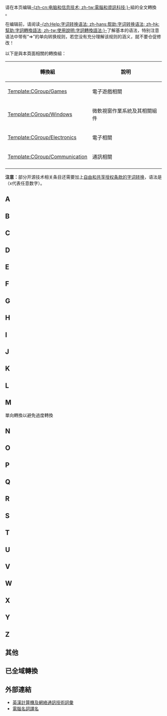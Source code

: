 {{CGroupH|name=LuaIT|desc=电脑和信息技术}}<noinclude>
请在本页编辑[[Portal:資訊科技|-{zh-cn:电脑和信息技术; zh-tw:電腦和資訊科技;}-]]組的全文轉換<!--，机器人会定期更新被保护的[[Template:CGroup/IT]]页面-->。
<!--
您也可以使用<span class="plainlinks">[http://philip-bot.appspot.com/autoconvert?group=IT -{zh-cn:强制刷新; zh-tw:強制更新;}-]</span>功能来立即更新[[Template:CGroup/IT]]页面！-->

在编辑前，请阅读[[帮助:字词转换语法|-{zh:Help:字词转换语法; zh-hans:帮助:字词转换语法; zh-hk:幫助:字詞轉換語法; zh-tw:使用說明:字詞轉換語法;}-]]了解基本的语法，特别注意语法中带有“=>”的单向转换规则，若您没有充分理解该规则的涵义，就不要仓促修改！

以下是與本頁面相關的轉換組：
{| class="wikitable"
! 轉換組 || 說明
|-
| [[Template:CGroup/Games]] || 電子遊戲相關
|-
| [[Template:CGroup/Windows]] || 微軟視窗作業系統及其相關組件
|-
| [[Template:CGroup/Electronics]] || 電子相關
|-
| [[Template:CGroup/Communication]] || 通訊相關
|-
|}

'''注意：'''部分开源技术相关条目还需要加上[[Template:CGroup/free license|自由和共享授权条款的字词转换]]，语法是{{codespan|<nowiki>{{NoteTA|Gx=FL}}</nowiki>}}（x代表任意数字）。

== A ==
</noinclude>
{{CItemHidden|original=A.I.|zh-cn:人工智能; zh-hk:人工智能; zh-tw:人工智慧;}}
{{CItemHidden|original=access|zh:訪問; zh-cn:访问; zh-tw:存取;}}
{{CItemHidden|original=Access control list|zh-cn:访问控制表;zh-tw:存取控制串列}}
{{CItemHidden|original=Access Point|zh-cn:接入点;zh-tw:存取點;}}
{{CItemHidden|original=account|zh-cn:账号; zh-hk:賬號; zh-tw:帳號;}}
{{CItemHidden|original=account|zh-cn:账户; zh-hk:賬戶; zh-tw:帳戶;}}
{{CItemHidden|original=activation|zh-cn:激活; zh-tw:啟用;}}
{{CItemHidden|original=adapter|zh-cn:适配器; zh-tw:介面卡;}}
{{CItemHidden|original=add-on|zh-cn:附加组件; zh-tw:附加元件;}}
{{CItemHidden|original=add-on|zh-cn:扩展; zh-tw:擴充套件;}}
{{CItemHidden|original=address bar|zh-cn:地址栏; zh-tw:位址列;zh-hk:網址列;}}
{{CItemHidden|original=address|zh-cn:地址; zh-tw:位址;}}
{{CItemHidden|original=advanced|1=高端=>zh-tw:進階;高端=>zh-hk:進階;高端=>zh-mo:進階;}}
{{CItemHidden|original=advanced|1=進階=>zh-cn:高级; 進階=>zh-sg:高级;}}
{{CItemHidden|original=Advertising Area|zh-cn:广告位; zh-tw:廣告區;}}
{{CItemHidden|original=Album (online)|zh-cn:相册; zh-tw:相簿;}}
{{CItemHidden|original=algorithm|zh-cn:算法; zh-tw:演算法; zh-hk:演算法;}}
{{CItemHidden|original=analog|1=類比=>zh-cn:模拟;類比=>zh-hk:模擬;類比=>zh-mo:模擬;}}
{{CItemHidden|original=Antivirus|zh-cn:杀毒; zh-tw:防毒; zh-hk:防毒}}<!--港台的「殺毒」有時有「清除病毒」的意思-->
{{CItemHidden|original=Antivirus software|zh-cn:杀毒软件; zh-tw:防毒軟體; zh-hk:防毒軟件}}
{{CItemHidden|original=Antivirus software|1=反病毒软件=>zh-tw:防毒軟體;反病毒软件=>zh-hk:防毒軟件;反病毒软件=>zh-mo:防毒軟件;}}
{{CItemHidden|original=application|zh-cn:应用程序; zh-tw:應用程式;}}
{{CItemHidden|original=Application Programming Interface|zh-hans:应用程序接口; zh-hant:應用程式介面;}}
{{CItemHidden|original=array (RAID)|zh-cn:服务器阵列; zh-tw:伺服器陣列; zh-hk:伺服器陣列; zh-sg:伺服器阵列;}}
{{CItemHidden|original=array (RAID)|zh-cn:硬盘阵列; zh-tw:硬碟陣列;}}
{{CItemHidden|original=array (RAID)|zh-cn:磁盘阵列; zh-tw:磁碟陣列;}}
{{CItemHidden|original=array (RAID)|zh-cn:阵列服务器; zh-tw:陣列伺服器; zh-hk:陣列伺服器; zh-sg:阵列伺服器;}}
{{CItemHidden|original=array (RAID)|zh-cn:阵列硬盘; zh-tw:陣列硬碟;}}
{{CItemHidden|original=array (RAID)|zh-cn:aid阵列; zh-tw:aid陣列;}}
{{CItemHidden|original=array (RAID)|zh-cn:RAID阵列; zh-tw:RAID陣列;}}
{{CItemHidden|original=array|zh-cn:数组; zh-tw:陣列;}}
{{CItemHidden|original=assembler|zh-cn:汇编; zh-tw:組譯;}}
{{CItemHidden|original=Assembly language|zh-hans:汇编语言; zh-hant:組合語言;}}
{{CItemHidden|original=assembly mnemonic|zh-cn:助记符; zh-tw:助憶碼;}}
{{CItemHidden|original=assignment operator|zh-cn:赋值运算符; zh-tw:設定運算子;}}
{{CItemHidden|original=average bitarte|zh-cn:平均码率; zh-tw:平均位元速率;}}
{{CItemHidden|original=AOL|zh-cn:美国在线; zh-tw:美國線上;}}
{{CItemHidden|original=asynchronous|1=异步=>zh-tw:非同步;}}
{{CItemHidden|original=audio|zh-cn:音频; zh-tw:音訊; zh-hk:音訊;}}
{{CItemHidden|original=audio profiles|zh-cn:情景模式; zh-tw:音訊設定檔;}}
{{CItemHidden|original=audit|zh-cn:审核; zh-tw:稽核;}}<noinclude>

== B ==
</noinclude>
{{CItemHidden|original=backward compatible|zh-tw:向下相容; zh-cn:向下兼容; }}
{{CItemHidden|original=backward compatible|zh-tw:回溯相容; zh-cn:向后兼容; }}
{{CItemHidden|original=band width|zh-tw:頻寬; zh-cn:带宽; }}
{{CItemHidden|original=baseband|zh-tw:基頻; zh-cn:基带;}}
{{CItemHidden|original=base class|zh-tw:基礎類別; zh-cn:基类; }}
{{CItemHidden|original=base name|zh-tw:主檔名; zh-cn:文件主名;}}
{{CItemHidden|original=batch|zh-cn:批量; zh-tw:批次;}}
{{CItemHidden|original=batch file|zh-tw:批次檔; zh-cn:批处理文件; }}
{{CItemHidden|original=batch|zh-cn:批处理; zh-tw:批次處理;}}
{{CItemHidden|original=Bill Gates|zh-cn:盖茨; zh-tw:蓋茲; zh-hk:蓋茨;}}
{{CItemHidden|original=binary function|zh-tw:二元函式; zh-cn:双参函数; }}
{{CItemHidden|original=binary tree|zh-tw:二元樹; zh-cn:二叉树; zh-hk:二叉樹; }}
{{CItemHidden|original=binding|zh-tw:繫結; zh-cn:绑定; }}
{{CItemHidden|original=BitComet|zh-tw:比特彗星; zh-cn:比特彗星;}}
{{CItemHidden|original=Bitmap|1=點陣圖=>zh-cn:位图; }}
{{CItemHidden|original=bitrate|zh-tw:位元率; zh-hk:位元速率; zh-cn:比特率;}}
{{CItemHidden|original=BitSpirit|zh-tw:比特精靈; zh-cn:比特精灵;}}
{{CItemHidden|original=bit|1=位元=>zh-cn:位; 位元=>zh-sg:位;}}
{{CItemHidden|original=bit|zh-tw:位元; zh-cn:比特; zh-sg:位元;}}
{{CItemHidden|original=bit - 4-bit|zh-cn:4位; zh-tw:4位元;}}
{{CItemHidden|original=bit - 8-bit|zh-cn:8位; zh-tw:8位元;}}
{{CItemHidden|original=bit - 12-bit|zh-cn:12位; zh-tw:12位元;}}
{{CItemHidden|original=bit - 16-bit|zh-cn:16位; zh-tw:16位元;}}
{{CItemHidden|original=bit - 18-bit|zh-cn:18位; zh-tw:18位元;}}
{{CItemHidden|original=bit - 24-bit|zh-cn:24位; zh-tw:24位元;}}
{{CItemHidden|original=bit - 31-bit|zh-cn:31位; zh-tw:31位元;}}
{{CItemHidden|original=bit - 32-bit|zh-cn:32位; zh-tw:32位元;}}
{{CItemHidden|original=bit - 36-bit|zh-cn:36位; zh-tw:36位元;}}
{{CItemHidden|original=bit - 48-bit|zh-cn:48位; zh-tw:48位元;}}
{{CItemHidden|original=bit - 60-bit|zh-cn:60位; zh-tw:60位元;}}
{{CItemHidden|original=bit - 64-bit|zh-cn:64位; zh-tw:64位元;}}
{{CItemHidden|original=bit - 128-bit|zh-cn:128位; zh-tw:128位元;}}
{{CItemHidden|original=Bitcoin|zh-tw:位元幣; zh-cn:比特币;zh-hk:比特幣;}}
{{CItemHidden|original=Bitcoin - Bitcent|zh-tw:位元分; zh-cn:比特分;zh-hk:比特分;}}
{{CItemHidden|original=Bitcoin - Milli-Bitcoin|zh-tw:毫位元; zh-cn:毫比特;zh-hk:毫比特;}}
{{CItemHidden|original=Bitcoin - Micro-Bitcoins|zh-tw:微位元; zh-cn:微比特;zh-hk:微比特;}}
{{CItemHidden|original=Blade Server|zh-tw:刀鋒伺服器; zh-cn:刀片服务器;}}
{{CItemHidden|original=block|zh-tw:遮蔽; zh-cn:屏蔽;}}
{{CItemHidden|original=blog|zh-tw:部落格; zh-cn:博客; zh-hk:網誌;}}
{{CItemHidden|original=Blue Screen of Death|zh-tw:藍白當機; zh-cn:蓝屏死机; zh-hk:BSoD;}}
{{CItemHidden|original=Bluetooth|zh-tw:藍芽; zh-cn:蓝牙; zh-hk:藍芽; }}
{{CItemHidden|original=boot|1=引导=>zh-tw:啟動; 引导=>zh-hk:啟動; 引导=>zh-mo:啟動;}}
{{CItemHidden|original=boot disk|zh-tw:啟動碟; zh-cn:启动盘; }}
{{CItemHidden|original=boot loader|zh-cn:启动引导程序; zh-tw:啟動載入程式; }}
{{CItemHidden|original=Boyce-Codd normal form|zh-tw:BC正規化; zh-cn:BC范式; }}
{{CItemHidden|original=Broadband|zh-cn:宽带; zh-tw:寬頻; zh-hk:寬頻; }}
{{CItemHidden|original=Bubble sort|zh-tw:氣泡排序; zh-cn:冒泡排序; }}
{{CItemHidden|original=buffer overflow|zh-tw:緩衝區溢位; zh-cn:缓存溢出; }}
{{CItemHidden|original=buffer|zh-tw:緩衝區; zh-cn:缓冲器; zh-hk:緩衝區; }}
{{CItemHidden|original=Built-in|zh-tw:內建; zh-cn:自带; }}
{{CItemHidden|original=build-in|zh-tw:內建; zh-cn:内置; }}
{{CItemHidden|original=burn|zh-tw:燒錄; zh-cn:刻录; }}
{{CItemHidden|original=Business Model|zh-tw:營運模式; zh-cn:商业模型; }}
{{CItemHidden|original=Bus|zh-tw:匯流排; zh-hk:總線; zh-cn:总线; }}
{{CItemHidden|original=byte|zh-cn:字节; zh-tw:位元組;}}<noinclude>

== C ==
</noinclude>
{{CItemHidden|original=cache memory|1=快取記憶體=>zh-cn:高速缓存; 快取記憶體=>zh-sg:高速缓存;}}
{{CItemHidden|original=cache memory|1=缓存器=>zh-tw:快取記憶體;缓存器=>zh-hk:快取記憶體;缓存器=>zh-mo:快取記憶體;}}
{{CItemHidden|original=cache|1=缓存=>zh-tw:快取;缓存=>zh-hk:快取;缓存=>zh-mo:快取;}}
{{CItemHidden|original=cache|1=快取=>zh-cn:高速缓存; zh-tw:快取;}}
{{CItemHidden|original=cached webpage|zh-cn:网页快照;zh-tw:頁庫存檔}}
{{CItemHidden|original=calculator|1=計算機=>zh-hk:計數機;计算器=>zh-tw:計算機;計算機=>zh-mo:計數機;}}
{{CItemHidden|original=calculator|1=计算器=>zh-hk:計數機;计算器=>zh-tw:計算機;计算器=>zh-mo:計數機;}}
{{CItemHidden|original=call|zh-cn:调用; zh-tw:呼叫;}}
{{CItemHidden|original=call|1=撥號=>zh-cn:调用; 撥號=>zh-sg:调用;}}
{{CItemHidden|original=Call Level Interface(CLI)|zh-cn:调用层接口; zh-tw:呼叫層級介面;}}
{{CItemHidden|original=callback|zh-cn:回调; zh-tw:回呼;}}<!-- 回撥似乎用在電話比較多，計算機上回呼比較多。 -->
{{CItemHidden|original=callback function|zh-cn:回调函数; zh-tw:回呼函式;}}
{{CItemHidden|original=camcorder|zh-tw:攝錄影機; zh-hk:攝像放像機;}}
{{CItemHidden|original=camera phone|zh-hans:照相手机;zh-hant:照相手機;zh-tw:照相手機;zh-hk:相機手機;zh-mo:相機手機;}}
{{CItemHidden|original=Campus Area Network|zh-cn:校园网; zh-tw:校園網路;}}
{{CItemHidden|original=Cellular data|zh-tw:蜂巢式資料; zh-cn:蜂窝数据; zh-hk:蜂巢式數據;}}
{{CItemHidden|original=Cellular network|zh-tw:蜂巢式網路; zh-cn:蜂窝网络; zh-hk:蜂巢式網絡;}}
{{CItemHidden|original=CD driver|zh-cn:光盘驱动器; zh-tw:光碟機;}}
{{CItemHidden|original=component|zh-cn:组件; zh-tw:元件;}}
{{CItemHidden|original=chain|1=串鏈=>zh-cn:链; 串鏈=>zh-sg:链;}} 
{{CItemHidden|original=check button|zh-cn:复选按钮; zh-tw:核取按鈕;}}
{{CItemHidden|original=checkbox|zh-cn:复选框; zh-tw:核取方塊;}}
{{CItemHidden|original=Chief Executive Officer(CEO)|zh-cn:首席执行官; zh-tw:執行長; zh-hk:行政總裁;}}
{{CItemHidden|original=Chief Information Officer(CIO)|zh-cn:首席信息官; zh-tw:資訊長; zh-hk:資訊總監;}}
{{CItemHidden|original=Chief Operating Officer(COO)|zh-cn:首席运营官; zh-tw:營運長; zh-hk:營運總監;}}
{{CItemHidden|original=Chief Technology Officer(CTO)|zh-cn:首席技术官; zh-tw:技術長;}}
{{CItemHidden|original=child class|zh-cn:子类; zh-tw:子類別;}}
{{CItemHidden|original=China Telecom|zh-hans:中国电信; zh-hant:中國電信;}}<!-- 避免過度轉換 -->
{{CItemHidden|original=Chunghwa Telecom|zh-hans:中华电信; zh-hant:中華電信;}}<!-- 避免過度轉換 -->
{{CItemHidden|original=class|1=類別=>zh-cn:类; 類別=>zh-sg:类;}}
{{CItemHidden|original=class declaration|zh-cn:类声明; zh-tw:類別宣告;}}
{{CItemHidden|original=class definition|zh-cn:类定义; zh-tw:類別定義;}}
{{CItemHidden|original=class library|zh-cn:类库; zh-tw:類別庫;}}
{{CItemHidden|original=class template|zh-cn:类模板; zh-tw:類別範本;}}
{{CItemHidden|original=click|zh-cn:点击; zh-tw:點選;}}
{{CItemHidden|original=client|1=用戶端=>zh-cn:客户端}}
{{CItemHidden|original=clipboard|zh-cn:剪贴板; zh-tw:剪貼簿;}}
{{CItemHidden|original=clock rate|zh-cn:时钟频率; zh-tw:時脈;}}
{{CItemHidden|original=clock rate|1=時脈頻率=>zh-cn:时钟频率; 時脈頻率=>zh-sg:时钟频率;}}<!-- 避免过度转换 -->
{{CItemHidden|original=clock rate|1=時鐘率=>zh-cn:时钟频率; 時鐘率=>zh-sg:时钟频率;}}<!-- 国立编译馆的翻译 -->
<!--{{CItemHidden|original=cloud|zh-cn:云; zh-tw:雲端}}--><!--容易過度轉換-->
{{CItemHidden|original=cloud computing|zh-cn:云计算; zh-tw:雲端運算;}}
{{CItemHidden|original=cloud computing storage|zh-cn:云存储; zh-tw:雲端儲存;}}
{{CItemHidden|original=Cluster|1=叢集=>zh-cn:簇;}}
{{CItemHidden|original=code|1=程式碼=>zh-cn:代码; 程式碼=>zh-sg:代码;}}
{{CItemHidden|original=code file|1=程式檔=>zh-cn:代码文件; 程式檔=>zh-sg:代码文件;}}
{{CItemHidden|original=code page|zh-cn:代码页; zh-tw:內碼表;}}
{{CItemHidden|original=core dump|1=核心轉儲=>zh-cn:核心转储文件; 核心轉儲=>zh-tw:核心傾印檔案; 核心轉儲=>zh-hk:核心傾印檔案;}}
{{CItemHidden|original=combobox|zh-cn:组合框; zh-tw:下拉式方塊;}}
{{CItemHidden|original=command line|zh-cn:命令行; zh-tw:命令列;}}
{{CItemHidden|original=communication|zh-cn:通信; zh-tw:通訊;}}
{{CItemHidden|original=Communicating sequential processes|zh-cn:通信顺序进程; zh-tw:交談循序程式;}}
{{CItemHidden|original=community|zh-cn:社区; zh-tw:社群; zh-hk:社區;}}<!--有可能過度轉換，編輯時須注意-->
{{CItemHidden|original=compact disc|zh-cn:光盘; zh-tw:光碟;}}
{{CItemHidden|original=compact disc|1=光碟片=>zh-cn:光盘; 光碟片=>zh-sg:光盘;}}
{{CItemHidden|original=compatible|zh-cn:兼容; zh-tw:相容;}}
{{CItemHidden|original=computer|zh-cn:计算机; zh-tw:電腦; zh-hk:電腦; zh-mo:電腦;}}
{{CItemHidden|original=computer|1=计算机=>zh-sg:电脑;}}
{{CItemHidden|original=computer monitor|zh-cn:显示屏; zh-tw:顯示器;}}
{{CItemHidden|original=computer science|zh-cn:计算机科学; zh-tw:電腦科學;}}
{{CItemHidden|original=computer security|zh-cn:计算机安全; zh-tw:電腦保安;}}
{{CItemHidden|original=concurrency|zh-cn:并发; zh-tw:並行;}}
{{CItemHidden|original=concurrent computing|zh-cn:并发计算; zh-tw:並行計算;}}
{{CItemHidden|original=concurrency-oriented|zh-cn:面向并发; zh-tw:平行導向;}}
{{CItemHidden|original=connection|zh-cn:连接; zh-tw:連線;}}
{{CItemHidden|original=constant bitrate|zh-cn:固定码率; zh-tw:固定位元速率;}}
{{CItemHidden|original=constructor|zh-cn:构造函数; zh-tw:建構函式;}}
{{CItemHidden|original=constructor|1=建構子=>zh-cn:构造函数; 建構子=>zh-sg:构造函数;}}
{{CItemHidden|original=content-addressable memory|zh-cn:内容可寻址存储器; zh-tw:可定址內容記憶體;}}
{{CItemHidden|original=control|zh-cn:控件; zh-tw:控制項;}}
{{CItemHidden|original=convert|1=轉檔=>zh-cn:转换; 轉檔=>zh-sg:转换;}}
{{CItemHidden|original=cost-effective|zh-cn:性价比; zh-tw:價效比; zh-hk:性價比}}
{{CItemHidden|original=crash|zh-cn:死机; zh-tw:當機;}}
{{CItemHidden|original=create|zh-cn:创建; zh-tw:建立;}}
{{CItemHidden|original=CRT|zh-cn:显像管; zh-tw:映像管; zh-hk:顯像管}}
{{CItemHidden|original=current version|zh-cn:当前版本; zh-tw:目前版本; zh-hk:目前版本}}
{{CItemHidden|original=custom|zh-cn:自定义; zh-tw:自訂;}}
{{CItemHidden|original=customization|zh-cn:定制; zh-tw:客製;}}
{{CItemHidden|original=cut|zh-cn:剪切; zh-tw:剪下;}}<noinclude>

== D ==
</noinclude>
{{CItemHidden|original=daemon|zh-cn:守护进程; zh-tw:守護行程;}}
{{CItemHidden|original=data|zh-cn:数据; zh-hk:數據; zh-tw:資料;}}
{{CItemHidden|original=data communication|zh-cn:数据通信; zh-hk:數據通訊; zh-tw:資料通訊;}}
{{CItemHidden|original=data compression|zh-cn:数据压缩; zh-tw:資料壓縮;}}
{{CItemHidden|original=data dredging|zh-cn:数据捕捞; zh-tw:資料挖泥;}}
{{CItemHidden|original=data execution protection|zh-cn:数据执行保护; zh-tw:系統記憶體保護;}}
{{CItemHidden|original=data member|zh-cn:数据成员; zh-tw:成員變數;}}
{{CItemHidden|original=data warehouse|zh-cn:数据仓库; zh-tw:資料倉儲; zh-hk:資料倉儲;}}
{{CItemHidden|original=data mining|zh-cn:数据挖掘; zh-tw:資料探勘;}}
{{CItemHidden|original=Data Source|zh-cn:数据源; zh-tw:資料來源;}}
{{CItemHidden|original=data warehouse|zh-cn:数据仓库; zh-tw:資料倉儲;}}
{{CItemHidden|original=database|zh-cn:数据库; zh-tw:資料庫; zh-hk:數據庫}}
{{CItemHidden|original=database normalization|zh-cn:数据库规范化; zh-tw:資料庫正規化; zh-hk:數據庫規範化;}}
{{CItemHidden|original=datagram|zh-cn:数据报文; zh-tw:資料包;}}
{{CItemHidden|original=DDoS|zh-cn:分布式拒绝服务攻击; zh-tw:分散式阻斷服務攻擊;}}
{{CItemHidden|original=deadlock|zh-cn:死锁; zh-tw:死結;}}
{{CItemHidden|original=debug|zh-cn:调试; zh-tw:偵錯;}}
{{CItemHidden|original=debugger|zh-cn:调试器; zh-tw:偵錯程式;}}
{{CItemHidden|original=declaration|1=声明语句=>zh-tw:宣告;声明语句=>zh-hk:宣告;声明语句=>zh-mo:宣告;}}
{{CItemHidden|original=declare|zh-cn:声明; zh-tw:宣告;}}
{{CItemHidden|original=decode|1=译码=>zh-tw:解碼;}}
{{CItemHidden|original=default|zh-cn:默认; zh-tw:預設;}}
{{CItemHidden|original=default|1=缺省=>zh-tw:預設;}}
{{CItemHidden|original=defragmentation program|zh-cn:磁盘碎片整理程序; zh-tw:磁碟重組工具;}}
{{CItemHidden|original=Denormalization|zh-cn:反规范化; zh-tw:反正規化;}}
{{CItemHidden|original=derivation list|zh-cn:继承列表; zh-tw:衍化列;}}
{{CItemHidden|original=derive|zh-cn:派生; zh-tw:衍生;}}
{{CItemHidden|original=derived class|zh-cn:派生类; zh-tw:衍生類別;}}
{{CItemHidden|original=desktop computer|zh-cn:台式机; zh-tw:桌上型電腦;}}
{{CItemHidden|original=desktop computer|1=桌上電腦=>zh-cn:台式机;}}
{{CItemHidden|original=desktop computer|zh-cn:桌面型; zh-tw:桌上型;}}
{{CItemHidden|original=destructor|zh-cn:析构函数; zh-tw:解構函式;}}
{{CItemHidden|original=destructor|1=解構子=>zh-cn:析构函数; 解構子=>zh-sg:析构函数}}
{{CItemHidden|original=device|zh-cn:设备; zh-tw:裝置; zh-hk:器材;}}
{{CItemHidden|original=dialog|zh-cn:对话框; zh-tw:對話方塊;}}
{{CItemHidden|original=digital|zh-cn:数字;zh-tw:數位;zh-hk:數碼}}
{{CItemHidden|original=Digital Camera|1=數碼相機=>zh-cn:数码相机;}}
{{CItemHidden|original=Digital certificates|zh-cn:数字证书; zh-hk:數碼證書; zh-tw:電子證書;}}
{{CItemHidden|original=distribution|zh-cn:发布; zh-tw:發行;}}
{{CItemHidden|original=Diskette Drive|zh-cn:软盘驱动器; zh-tw:軟碟機;}}
{{CItemHidden|original=document|1=文档=>zh-tw:文件;文档=>zh-hk:文件;文档=>zh-mo:文件;}}
{{CItemHidden|original=document file|zh-cn:文档文件;zh-tw:文件檔案;}}
{{CItemHidden|original=Document Object Model，DOM|zh-cn:文档对象模型;zh-tw:文件物件模型;}}
{{CItemHidden|original=Do Not Track|zh-cn:请勿追踪;zh-tw:停止追蹤;}}
{{CItemHidden|original=dot operator|zh-cn:点运算符;zh-tw:點運算子;}}
{{CItemHidden|original=domain/key normal form|zh-cn:DK范式; zh-tw:DK正規化;}}
{{CItemHidden|original=domain name|zh:網域; zh-cn:域名; zh-tw:網域名稱;}}
{{CItemHidden|original=domain name system|zh-cn:域名系统; zh-tw:網域名稱系統;}}<!-- 全国科学技术名词审定委员会和国立编译馆的对应翻译，均为全称 -->
{{CItemHidden|original=drive|zh-cn:磁盘驱动器; zh-tw:磁碟機;}}
{{CItemHidden|original=drive - A drive|zh-cn:A盘; zh-tw:A槽; zh-hk:A磁碟機}}
{{CItemHidden|original=drive - B drive|zh-cn:B盘; zh-tw:B槽; zh-hk:B磁碟機}}
{{CItemHidden|original=drive - C drive|zh-cn:C盘; zh-tw:C槽; zh-hk:C磁碟機}}
{{CItemHidden|original=drive - D drive|zh-cn:D盘; zh-tw:D槽; zh-hk:D磁碟機}}
{{CItemHidden|original=drive - E drive|zh-cn:E盘; zh-tw:E槽; zh-hk:E磁碟機}}
{{CItemHidden|original=drive - F drive|zh-cn:F盘; zh-tw:F槽; zh-hk:F磁碟機}}
{{CItemHidden|original=drive - G drive|zh-cn:G盘; zh-tw:G槽; zh-hk:G磁碟機}}
{{CItemHidden|original=drive - H drive|zh-cn:H盘; zh-tw:H槽; zh-hk:H磁碟機}}
{{CItemHidden|original=drive - I drive|zh-cn:I盘; zh-tw:I槽; zh-hk:I磁碟機}}
{{CItemHidden|original=drive - J drive|zh-cn:J盘; zh-tw:J槽; zh-hk:J磁碟機}}
{{CItemHidden|original=drive - K drive|zh-cn:K盘; zh-tw:K槽; zh-hk:K磁碟機}}
{{CItemHidden|original=drive - L drive|zh-cn:L盘; zh-tw:L槽; zh-hk:L磁碟機}}
{{CItemHidden|original=drive - M drive|zh-cn:M盘; zh-tw:M槽; zh-hk:M磁碟機}}
{{CItemHidden|original=drive - N drive|zh-cn:N盘; zh-tw:N槽; zh-hk:N磁碟機}}
{{CItemHidden|original=drive - O drive|zh-cn:O盘; zh-tw:O槽; zh-hk:O磁碟機}}
{{CItemHidden|original=drive - P drive|zh-cn:P盘; zh-tw:P槽; zh-hk:P磁碟機}}
{{CItemHidden|original=drive - Q drive|zh-cn:Q盘; zh-tw:Q槽; zh-hk:Q磁碟機}}
{{CItemHidden|original=drive - R drive|zh-cn:R盘; zh-tw:R槽; zh-hk:R磁碟機}}
{{CItemHidden|original=drive - S drive|zh-cn:S盘; zh-tw:S槽; zh-hk:S磁碟機}}
{{CItemHidden|original=drive - T drive|zh-cn:T盘; zh-tw:T槽; zh-hk:T磁碟機}}
{{CItemHidden|original=drive - U drive|1=U磁碟機=>zh-cn:U盘; U磁碟機=>zh-tw:U槽}}
{{CItemHidden|original=drive - U drive|1=U槽=>zh-cn:U盘;U槽=>zh-hk:U磁碟機;U槽=>zh-mo:U磁碟機;}}<!-- U盘與USB flash drive有衝突 -->
{{CItemHidden|original=drive - V drive|zh-cn:V盘; zh-tw:V槽; zh-hk:V磁碟機}}
{{CItemHidden|original=drive - W drive|zh-cn:W盘; zh-tw:W槽; zh-hk:W磁碟機}}
{{CItemHidden|original=drive - X drive|zh-cn:X盘; zh-tw:X槽; zh-hk:X磁碟機}}
{{CItemHidden|original=drive - Y drive|zh-cn:Y盘; zh-tw:Y槽; zh-hk:Y磁碟機}}
{{CItemHidden|original=drive - Z drive|zh-cn:Z盘; zh-tw:Z槽; zh-hk:Z磁碟機}}
{{CItemHidden|original=drive - system drive|zh-cn:系统盘; zh-tw:系統槽; zh-hk:系統磁碟機}}
{{CItemHidden|original=drive letter|zh-cn:盘符; zh-tw:碟符;}}
{{CItemHidden|original=driver|zh-cn:驱动程序; zh-tw:驅動程式;}}
{{CItemHidden|original=Dual-link|zh-cn:双通道; zh-tw:雙鍊結;}}
{{CItemHidden|original=dynamic binding|zh-cn:动态绑定; zh-tw:動態繫結;}}
{{CItemHidden|original=Distributed operating system|zh-cn:分布式操作系统; zh-tw:分散式作業系統;}}<noinclude>

== E ==
</noinclude>
{{CItemHidden|original=edit bar|zh-cn:编辑栏; zh-tw:編輯列;}}
{{CItemHidden|original=email|zh-cn:邮箱; zh-tw:信箱; zh-hk:郵箱;}}
{{CItemHidden|original=end user|zh-cn:最终用户; zh-tw:終端使用者;}}
{{CItemHidden|original=engineering - computer engineering|zh-cn:计算机工程; zh-tw:計算機工程;}}
{{CItemHidden|original=engineering - electrical engineering|zh-cn:电力工程; zh-tw:電力工程;}}
{{CItemHidden|original=engineering - electronic engineering|zh-cn:电子工程; zh-tw:電子工程;}}
{{CItemHidden|original=engineering - reverse engineering|zh-cn:电机工程; zh-tw:電機工程;}}
{{CItemHidden|original=engineering - reverse engineering|zh-cn:逆向工程; zh-tw:逆向工程;}}<!--防止「工程」過度轉換成「專案」-->
{{CItemHidden|original=engineering|zh-cn:工程学; zh-tw:工程學;}}
{{CItemHidden|original=engineer|zh-cn:工程师; zh-tw:工程師;}}
{{CItemHidden|original=Enter|1=回车=>zh-tw:Enter;回车=>zh-hk:Enter;回车=>zh-mo:Enter;}}
{{CItemHidden|original=enumeration|zh-cn:枚举; zh-tw:列舉;}}
{{CItemHidden|original=enumerators|zh-cn:枚举器; zh-tw:列舉元;}}
{{CItemHidden|original=enumerators|zh-cn:枚举成员; zh-tw:列舉元;}}
{{CItemHidden|original=Ericsson|zh-cn:爱立信; zh-tw:愛立信; zh-hk:愛立信;}}
{{CItemHidden|original=ethernet|zh-cn:以太网; zh-tw:乙太網路;}}
{{CItemHidden|original=Ethernet|zh-tw:乙太網; zh-cn:以太网;}}
{{CItemHidden|original=exception handling|zh-cn:异常处理; zh-tw:例外處理;}}
{{CItemHidden|original=executable file|zh-cn:可执行文件; zh-tw:可執行檔;}}
{{CItemHidden|original=executable file|zh-cn:可执行文件; zh-tw:執行檔;}}
{{CItemHidden|original=exit|zh-cn:退出; zh-tw:結束;}}
{{CItemHidden|original=export|zh-cn:导出; zh-tw:匯出;}}
{{CItemHidden|original=expression|zh-cn:表达式; zh-tw:運算式;}}
{{CItemHidden|original=extensible business reporting language|zh-cn:可扩展商业报告语言; zh-tw:可延伸商用報告語言;}}
{{CItemHidden|original=extensible firmware interface|zh-cn:可扩展固件接口; zh-tw:可延伸韌體介面;}}
{{CItemHidden|original=extensible markup language|zh-cn:可扩展置标语言; zh-tw:可延伸標示語言;}}
{{CItemHidden|original=extensible|zh-cn:可扩展; zh-tw:可延伸;}}
{{CItemHidden|original=extension name|zh-cn:扩展名; zh-tw:副檔名;}}
{{CItemHidden|original=extension|1=擴充套件=>zh-cn:扩展;擴充套件=>zh-sg:扩展;擴充套件=>zh-hk:擴充功能;擴充套件=>zh-mo:擴充功能;}}
{{CItemHidden|original=extension|zh-cn:扩展; zh-tw:擴充功能; zh-hk:擴充功能;}}
{{CItemHidden|original=external link|1=外链=>zh-tw:外連;外链=>zh-hk:外連;外链=>zh-mo:外連;}}<noinclude>

== F ==
</noinclude>
{{CItemHidden|original=fairchild semiconductor|zh-cn:飞兆半导体; zh-tw:快捷半導體;}}
{{CItemHidden|original=feature phone|zh-hans:功能手机;zh-hant:功能型手機;zh-hk:功能電話;}}
{{CItemHidden|original=fiber distributed data interface|zh-cn:光纤分布式数据接口; zh-tw:光纖分散式數據介面;}}
{{CItemHidden|original=field|zh-cn:字段; zh-tw:欄位;}}
{{CItemHidden|original=fifth normal form|zh-cn:第五范式; zh-tw:第五正規化;}}
{{CItemHidden|original=file|zh-cn:文件; zh-tw:檔;}}<!--含有“檔”的詞語均在「其他」一節以防過度轉換-->
{{CItemHidden|original=file|zh-cn:文件; zh-tw:檔案;}}
{{CItemHidden|original=filename extension|zh-cn:文件扩展名; zh-tw:副檔名;}}
{{CItemHidden|original=filename extension|zh-cn:扩展名; zh-tw:副檔名;}}
{{CItemHidden|original=find|zh-cn:查找; zh-tw:尋找;}}
{{CItemHidden|original=first normal form|zh-cn:第一范式; zh-tw:第一正規化;}}
{{CItemHidden|original=flash|zh-cn:快闪; zh-tw:快閃;}}<!--「闪存」導致過度轉換「快闪存储」-->
{{CItemHidden|original=flash drive|zh-cn:闪存盘; zh-tw:隨身碟; zh-hk:USB記憶體;}}
{{CItemHidden|original=flash drive|zh-cn:优盘; zh-tw:隨身碟; zh-hk:USB記憶體;}}
{{CItemHidden|original=flash drive|zh-cn:U盘; zh-tw:隨身碟; zh-hk:USB記憶體;}}
{{CItemHidden|original=flash memory|zh-cn:闪存; zh-tw:快閃記憶體;}}
{{CItemHidden|original=flight mode|zh-cn:飞行模式; zh-tw:飛航模式;}}
{{CItemHidden|original=floppy disk|zh-cn:软盘; zh-tw:軟碟;}}
{{CItemHidden|original=floppy disk|1=软盘=>zh-hk:磁碟;軟碟=>zh-hk:磁碟;软盘=>zh-mo:磁碟;軟碟=>zh-mo:磁碟;}}
{{CItemHidden|original=folder|zh-cn:文件夹; zh-tw:資料夾;}}
{{CItemHidden|original=font|zh-cn:字体; zh-tw:字型;}}
{{CItemHidden|original=footnotes|zh-cn:脚注; zh-tw:註腳;}}
{{CItemHidden|original=footnotes|zh-cn:尾注; zh-tw:章節附註}}
{{CItemHidden|original=foreign key|zh-cn:外键; zh-tw:外來鍵;}}
{{CItemHidden|original=form|zh-cn:窗体; zh-tw:表單;}}
{{CItemHidden|original=forward error correction|zh-cn:前向纠错; zh-tw:前向錯誤更正;}}
{{CItemHidden|original=fourth normal form|zh-cn:第四范式; zh-tw:第四正規化}}
{{CItemHidden|original=frame|zh-tw:影格;zh-cn:帧;zh-hk:幀;}}
{{CItemHidden|original=frame synchronization|zh-tw:訊框同步;zh-cn:帧同步;}}
{{CItemHidden|original=full screen|zh-cn:全屏; zh-tw:全螢幕;}}
{{CItemHidden|original=fullwidth|zh-cn:全角; zh-tw:全形;}}
{{CItemHidden|original=function|zh-cn:函数; zh-tw:函式; zh-hk:函數;}}
{{CItemHidden|original=functional|zh-cn:函数式; zh-tw:函數式; zh-hk:函數式;}}
{{CItemHidden|original=function library|zh-cn:函数库; zh-tw:函式庫; zh-hk:函數庫;}}
{{CItemHidden|original=functional programming|zh-cn:函数式编程; zh-tw:函數語言程式設計;}}
{{CItemHidden|original=functional programming language|1=函數程式語言=>zh-cn:函数编程语言; 函數程式語言=>zh-sg:函数编程语言;}}
{{CItemHidden|original=functional programming language|zh-cn:函数编程语言; zh-tw:函數程式語言;}}<noinclude>

== G ==
</noinclude>
{{CItemHidden|original=garbage|zh-cn:无用信息; zh-tw:廢料;}}<!-- 参考文献：刘青，温昌斌，海峡两岸科技名词差异问题分析与试解，中国科技术语，(3),2008, 65-69 -->
{{CItemHidden|original=gateway|zh-cn:网关; zh-tw:閘道器;}}
{{CItemHidden|original=Gateway, Inc.|zh-cn:捷威; zh-tw:桀威;}}
{{CItemHidden|original=gigabit ethernet|zh-cn:吉比特以太网; zh-tw:千兆乙太網;}}
{{CItemHidden|original=global|zh-cn:全局; zh-tw:全域;}}
{{CItemHidden|original=Global System for Mobile Communications Association|zh-cn:全球移动通讯系统协会; zh-tw:全球行動通訊系統協會; zh-hk:全球流動通訊系統協會;}}
<!--{{CItemHidden|original=Google|zh-cn:谷歌; zh-tw:Google;}}極易過度轉換，不建議使用-->
<!--{{CItemHidden|original=Google Chrome|zh-cn:Chrome浏览器; zh-tw:Google Chrome; zh-hk:Google瀏覽器}}-->
{{CItemHidden|original=Google Chrome Frame|zh-cn:谷歌浏览器內嵌框架; zh-hant:Google內嵌瀏覽框; zh-tw:Google Chrome內嵌瀏覽框;}}
{{CItemHidden|original=Google Docs|zh-cn:Google 文件; zh-tw:Google 文件;}}
{{CItemHidden|original=Google Toolbar|zh-cn:Google工具条; zh-tw:Google工具列}}
{{CItemHidden|original=graphing calculator|zh-cn:图形计算器; zh-tw:繪圖計算機;}}
{{CItemHidden|original=gridlines|zh-cn:网格线; zh-tw:格線;}}
{{CItemHidden|original=group|zh-cn:组群; zh-tw:群組;}}
{{CItemHidden|original=GUI|zh-cn:图形用户界面; zh-tw:圖形化使用者介面;}}
{{CItemHidden|original=GUID Partition Table|zh-cn:全局唯一标识分区表; zh-tw:GUID 磁碟分割表;}}
<noinclude>

== H ==
</noinclude>
{{CItemHidden|original=halfwidth|zh-cn:半角; zh-tw:半形;}}
{{CItemHidden|original=handler|zh-cn:处理函数; zh-tw:處理常式;}}
{{CItemHidden|original=handler|zh-cn:处理程序; zh-tw:處理常式;}}
{{CItemHidden|original=handle|zh-cn:句柄; zh-tw:控制代碼;}}
{{CItemHidden|original=hard disk|zh-cn:硬盘; zh-hk:硬碟; zh-tw:硬碟;}}
{{CItemHidden|original=hard-coded|zh-cn:硬编码; zh-tw:寫死;}}
{{CItemHidden|original=hardware|zh-cn:硬件; zh-tw:硬體; zh-hk:硬件;}}
{{CItemHidden|original=hash|1=哈希=>zh-tw:雜湊;哈希=>zh-hk:雜湊;哈希=>zh-mo:雜湊;}}
{{CItemHidden|original=hash|zh-cn:散列; zh-tw:雜湊;}}
{{CItemHidden|original=HDD|zh-cn:硬盘驱动器; zh-tw:硬碟機;}}
{{CItemHidden|original=HDMI|zh-cn:高清多媒体界面; zh-tw:高畫質多媒體介面; zh-hk:高清多媒體介面}}
{{CItemHidden|original=Header|zh-cn:标头; zh-tw:檔頭;}}
{{CItemHidden|original=Header and Footer|zh-cn:页眉; zh-tw:頁首;}}
{{CItemHidden|original=Header and Footer|zh-cn:页脚; zh-tw:頁尾;}}
{{CItemHidden|original=header file|1=標頭檔案=>zh-cn:头文件; 標頭檔案=>zh-sg:头文件;}}
{{CItemHidden|original=header file|1=標頭檔=>zh-cn:头文件; 標頭檔=>zh-sg:头文件;}}
{{CItemHidden|original=hearts|1=zh-cn:红心大战; zh-tw:傷心小棧;}}
{{CItemHidden|original=header file|1=表頭檔案=>zh-cn:头文件; 表頭檔案=>zh-sg:头文件;}}
{{CItemHidden|original=header file|zh-cn:头文件; zh-tw:表頭檔;}}
{{CItemHidden|original=Help and Support|zh-cn:帮助与支持; zh-tw:説明與支援;}}
{{CItemHidden|original=Hierarchical View|zh-cn:分层视图; zh-tw:多層次樹狀介面;}}
{{CItemHidden|original=Hierarchical View|zh-cn:分层树形视图; zh-tw:多層次樹狀介面;}}
{{CItemHidden|original=hierarchy|zh-cn:层次结构; zh-tw:階層;}}
{{CItemHidden|original=high level|zh-cn:高级; zh-tw:高階;}}
{{CItemHidden|original=home page|1=主页=>zh-tw:首頁;}}
{{CItemHidden|original=home page|1=主頁=>zh-tw:首頁;}}
{{CItemHidden|original=hook|zh-cn:钩子; zh-tw:勾點;}}
<!-- {{CItemHidden|original=hotspot|zh-cn:热点; zh-tw:無線基地台;}}--><!-- 此規則有可能會產生過度轉換，「hot」也可以翻譯成「热点」。-->
{{CItemHidden|original=Hudong baike|zh-hans:互动百科; zh-hant:互動百科;}}
{{CItemHidden|original=HyperText Markup Language|zh-cn:超文本标记语言; zh-tw:超文件標示語言;}}
{{CItemHidden|original=HyperText Markup Language|zh-cn:超文本置标语言; zh-tw:超文件標示語言;}}
{{CItemHidden|original=hyperthreading|zh-cn:超线程; zh-tw:超執行緒;}}<noinclude>

== I ==
</noinclude>
{{CItemHidden|original=icon|zh-cn:图标; zh-tw:圖示; zh-hk:圖示;}}
{{CItemHidden|original=Integrated Development Environment (IDE)|zh-cn:集成开发环境; zh-tw:整合式開發環境;}}
{{CItemHidden|original=Integrated Device Electronics (IDE)|zh-cn:集成设备电路; zh-tw:整合裝置電路;}}
{{CItemHidden|original=identifier|zh-cn:标识符; zh-tw:識別元;}}
{{CItemHidden|original=if and only if|zh-cn:当且仅当; zh-tw:若且唯若;}}
{{CItemHidden|original=image|zh-cn:图像; zh-tw:影像;}}<!--有可能過度轉換，編輯時須注意-->
{{CItemHidden|original=image|zh-cn:镜像; zh-tw:映像;}}
{{CItemHidden|original=image|1=映象=>zh-cn:镜像; 映象=>zh-sg:镜像;}}
{{CItemHidden|original=image file|zh-cn:图像文件; zh-tw:圖檔;}}
{{CItemHidden|original=implement|zh-cn:实现; zh-tw:實作;}}
{{CItemHidden|original=imperative programming|zh-cn:命令式编程; zh-tw:指令式編程;}}
{{CItemHidden|original=import|zh-cn:导入; zh-tw:匯入;}}
{{CItemHidden|original=Incognito mode|zh:隱身模式; zh-cn:隐身模式; zh-hant:無痕模式;}}
{{CItemHidden|original=indent|zh-cn:缩进; zh-tw:縮排;}}
{{CItemHidden|original=info (information)|zh-cn:信息; zh-tw:資訊;}}
{{CItemHidden|original=information age|zh-cn:信息时代; zh-tw:資訊時代;}}
{{CItemHidden|original=Information and Communication Technology|zh-cn:信息及通信技术; zh-tw:資訊及通訊科技;}}
{{CItemHidden|original=Information industry|zh-cn:信息产业; zh-tw:資訊工業;}}
{{CItemHidden|original=Information Management|zh-cn:信息管理; zh-tw:資訊管理;}}
{{CItemHidden|original=information security|zh-cn:信息安全; zh-tw:資訊保安;}}
{{CItemHidden|original=Information Technology|zh-cn:信息技术; zh-tw:資訊科技;}}
{{CItemHidden|original=inline|zh-cn:内联; zh-tw:行內;}}
{{CItemHidden|original=installer|zh-cn:安装程序; zh-tw:安裝程式;}}
{{CItemHidden|original=instance|zh-cn:实例; zh-tw:例項;}}
{{CItemHidden|original=integrate|zh-cn:集成; zh-tw:整合;}}
{{CItemHidden|original=integrated circuit|zh-cn:集成电路; zh-tw:積體電路; zh-hk:集成電路;}}
{{CItemHidden|original=intellectual property|zh-cn:知识产权; zh-tw:智慧財產權; zh-hk:知識產權;}} 
{{CItemHidden|original=intelligence|zh-cn:智能; zh-tw:智慧; zh-hk:智能;}} 
{{CItemHidden|original=intelligence|zh-cn:智能型; zh-tw:智慧型; zh-hk:智能型;}}
{{CItemHidden|original=interacts|zh-cn:交互; zh-tw:互動;}}
{{CItemHidden|original=interface (frontstage)|1=界面=>zh-tw:介面;界面=>zh-hk:介面;界面=>zh-mo:介面;}}
{{CItemHidden|original=interface (backstage)|zh-cn:接口; zh-tw:介面;}}
{{CItemHidden|original=Internet|1=英特网=>zh-tw:網際網路;英特网=>zh-hk:互聯網;英特网=>zh-mo:互聯網;}}
{{CItemHidden|original=Internet|1=因特网=>zh-tw:網際網路;因特网=>zh-hk:互聯網;因特网=>zh-mo:互聯網;}}
{{CItemHidden|original=Internet|1=互联网=>zh-tw:網際網路;互联网=>zh-hk:互聯網;互联网=>zh-mo:互聯網;}}
{{CItemHidden|original=Internet|1=国际互联网=>zh-tw:網際網路;国际互联网=>zh-hk:互聯網;国际互联网=>zh-mo:互聯網;}}
{{CItemHidden|original=Internet bar|zh-cn:网吧; zh-tw:網咖; zh-hk:網吧}}
{{CItemHidden|original=Internet Content Provider (ICP)|zh-cn:互联网内容提供商; zh-tw:線上內容提供者; zh-hk:互聯網內容供應商}}
{{CItemHidden|original=Internet Service Provider (ISP)|zh-cn:互联网服务提供商; zh-tw:網際網路服務提供者; zh-hk:互聯網服務供應商;}} 
{{CItemHidden|original=interpreter|zh-cn:解释器; zh-tw:直譯器;}}
{{CItemHidden|original=Intranet|zh-cn:内部网; zh-tw:企業網路; zh-hk:內聯網;}}
{{CItemHidden|original=Internet Key Exchange|zh-cn:因特网密钥交换; zh-tw:網際網路金鑰交換;}}
{{CItemHidden|original=invoke|1=叫用=>zh-cn:调用; 叫用=>zh-sg:调用}}<!-- 與call的轉換有衝突 --><noinclude>

== J ==
{{CItemHidden|original=Jelly Bean|zh-cn:果冻豆; zh-tw:雷根糖; zh-hk:啫喱豆;}}<!-- 常用于指代Android 4.1，故加入IT转换组-->

== K ==
</noinclude>
{{CItemHidden|original=key|zh-cn:密钥; zh-tw:金鑰;}}
{{CItemHidden|original=keygen|zh-cn:注册机; zh-tw:序號產生器;}}<noinclude>

== L ==
</noinclude>
{{CItemHidden|original=landscape|zh-cn:横屏幕; zh-tw:橫螢幕;}}
{{CItemHidden|original=landscape|zh-cn:横屏; zh-tw:橫螢幕;}}
{{CItemHidden|original=laser|zh-cn:激光; zh-hk:鐳射; zh-tw:雷射; zh-sg:镭射;}}
{{CItemHidden|original=linked list|zh-cn:链表; zh-tw:連結串列;}}
{{CItemHidden|original=linker|zh-cn:连接器; zh-tw:連結器;}}
{{CItemHidden|original=links|zh:鏈接; zh-cn:链接; zh-tw:連結;}}
{{CItemHidden|original=load|zh-cn:加载; zh-tw:載入;}}
{{CItemHidden|original=Local Area Network|zh-cn:局域网; zh-tw:區域網路;}}
{{CItemHidden|original=localization|zh-cn:本地化; zh-tw:在地化; zh-hk:本地化;}}
{{CItemHidden|original=log in|zh-cn:登录; zh-tw:登入}}
{{CItemHidden|original=log out|zh-cn:注销; zh-tw:登出}}
{{CItemHidden|original=logic device|zh-cn:逻辑器件; zh-tw:邏輯裝置}}
{{CItemHidden|original=logic gate|zh-cn:逻辑门; zh-hk:邏輯門; zh-tw:邏輯閘;}}
{{CItemHidden|original=loop|zh-cn:循环; zh-tw:迴圈;}}
{{CItemHidden|original=lossless|zh-cn:无损; zh-tw:無失真;}}
{{CItemHidden|original=lossless compression|zh-cn:无损压缩; zh-tw:無失真壓縮; zh-hk:無損壓縮;}}
{{CItemHidden|original=lossy|zh-cn:有损; zh-tw:失真;}}
{{CItemHidden|original=lossy compression|zh-cn:有损压缩; zh-tw:失真壓縮;}}
{{CItemHidden|original=lost|zh-cn:丢失; zh-tw:遺失;}}
{{CItemHidden|original=low level|zh-cn:低级; zh-tw:低階;}}
{{CItemHidden|original=Laptop|zh-cn:笔记本电脑; zh-tw:膝上型電腦; zh-hk:筆記電腦;}}
{{CItemHidden|original=library|1=函式庫=>zh-cn:库;}}<noinclude>

== M ==
</noinclude>
{{CItemHidden|original=machine code|zh-cn:机器代码;zh-tw:機器碼;zh-hk:機械碼;}}
{{CItemHidden|original=machine code|zh-cn:机器码;zh-tw:機器碼;zh-hk:機械碼;}}
{{CItemHidden|original=managed code|zh-cn:托管代码;zh-hant:受控代碼;}}
{{CItemHidden|original=macro|1=巨集=>zh-cn:宏; 巨集=>zh-sg:宏;}}<noinclude>單向轉換以避免過度轉換</noinclude>
{{CItemHidden|original=macro virus|zh-cn:宏病毒; zh-tw:巨集病毒;}}
{{CItemHidden|original=macroblock|zh-cn:宏塊;zh-tw:大區塊;}}
{{CItemHidden|original=mail|zh-cn:邮件; zh-tw:信件; zh-hk:郵件;}}
{{CItemHidden|original=main memory|zh-cn:主存储器; zh-tw:主記憶體;}}
{{CItemHidden|original=main memory|zh-cn:主存; zh-tw:主記憶體;}}
{{CItemHidden|original=memory|zh-cn:内存; zh-tw:記憶體; zh-hk:記憶體;}}
{{CItemHidden|original=memory|zh-cn:内部存储器; zh-tw:記憶體;}}
{{CItemHidden|original=memory|zh-cn:存储器; zh-tw:記憶體;}}
{{CItemHidden|original=mainframe|zh-cn:大型机; zh-tw:大型電腦;}}
{{CItemHidden|original=mapping|zh-cn:映射; zh-tw:對映;}}
{{CItemHidden|original=marketing|zh-cn:营销; zh-tw:行銷;}}
{{CItemHidden|original=Markup Language|zh-cn:置标语言; zh-tw:標示語言;}}
{{CItemHidden|original=Markup Language|zh-cn:标记语言; zh-tw:標示語言;}}
{{CItemHidden|original=Markup Language|zh-cn:标记语言; zh-tw:標記式語言;}}
{{CItemHidden|original=Master Boot Record|zh-cn:主引导记录; zh-tw:主開機紀錄;}}
{{CItemHidden|original=media streamming|zh-cn:流媒体; zh-tw:串流媒體;}}
{{CItemHidden|original=memory card|zh-cn:存储卡; zh-tw:記憶卡;}}
{{CItemHidden|original=menu|zh-cn:菜单; zh-tw:選單;}}
{{CItemHidden|original=message|zh-cn:消息; zh-tw:訊息;}}
{{CItemHidden|original=message|zh-cn:信息; zh-tw:訊息;}}
{{CItemHidden|original=message box|zh-cn:消息框; zh-tw:訊息方塊;}}
{{CItemHidden|original=message box|zh-cn:信息框; zh-tw:訊息方塊;}}
{{CItemHidden|original=meta-programming|zh-cn:元编程; zh-tw:超編程;}}
{{CItemHidden|original=metadata|zh-cn:元数据; zh-tw:後設資料;}}<!--根據 Google 用後設資料的比中介資料多出很多 -->
{{CItemHidden|original=Metal Oxide Semiconductor|zh-cn:金属氧化物半导体; zh-tw:金氧半導體;}}<!-- 參考文獻：劉青，溫昌斌，海峽兩岸科技名詞差異問題分析與試解，中國科技術語，(3),2008, 65-69 -->
{{CItemHidden|original=Metropolitan Area Network|zh-cn:城域网; zh-tw:都會網路}}
{{CItemHidden|original=Micro-blog(ging)|zh-cn:微博客; zh-tw:微網誌; zh-hk:微博客}}
{{CItemHidden|original=Micro-blog(ging)|zh-cn:微型博客; zh-tw:微型網誌; zh-hk:微型博客}}
{{CItemHidden|original=Micro-blog(ging)|1=微博=>zh-tw:微網誌;}}
{{CItemHidden|original=microcontroller|zh-cn:单片机; zh-tw:微控制器;}}
{{CItemHidden|original=middleware|zh-cn:中间件; zh-tw:中介軟體;}}
{{CItemHidden|original=MIDP|zh-cn:移动信息设备配置文件; zh-tw:行動資訊裝置設定檔;zh-hk:流動資訊器材定義檔;}}
{{CItemHidden|original=minesweeper|zh-cn:扫雷; zh-tw:踩地雷;}}
<!-- 請勿添加單獨的「移动」（mobile）之轉換，該詞也可能有「改變位置」（move）之含義。-->
{{CItemHidden|original=mobile app|zh-cn:移动应用; zh-tw:行動應用; zh-hk:流動應用;}}
{{CItemHidden|original=mobile browser|zh-cn:移动浏览器; zh-tw:行動瀏覽器; zh-hk:流動瀏覽器;}}
{{CItemHidden|original=mobile communication|zh-cn:移动通信; zh-tw:行動通訊; zh-hk:流動通訊;}}
{{CItemHidden|original=mobile data|zh-cn:移动数据; zh-tw:行動資料; zh-hk:流動數據;}}
{{CItemHidden|original=mobile device|zh-cn:移动设备; zh-tw:行動裝置; zh-hk:流動通訊器材;}}
{{CItemHidden|original=mobile device|1=移动装置=>zh-tw:行動裝置;移动装置=>zh-hk:流動裝置;移动装置=>zh-mo:流動裝置;流動設備=>zh-tw:行動裝置;}}
{{CItemHidden|original=mobile Internet|zh-cn:移动互联网; zh-tw:行動網際網路; zh-hk:流動互聯網;}} 
{{CItemHidden|original=mobile network|zh-cn:移动网络; zh-tw:行動網路; zh-hk:流動網絡;}} 
{{CItemHidden|original=mobile operating system|zh-cn:移动操作系统; zh-tw:行動作業系統; zh-hk:流動作業系統;}} 
{{CItemHidden|original=mobile phone|zh-cn:移动电话; zh-tw:行動電話; zh-hk:流動電話;}}
{{CItemHidden|original=mobile phone|zh-cn:手机; zh-tw:手機; zh-hk:手提電話;}}
{{CItemHidden|original=mobile platform|zh-cn:移动平台; zh-tw:行動平台; zh-hk:流動平台;}}
{{CItemHidden|original=mobile product|zh-cn:移动产品; zh-tw:行動產品; zh-hk:流動產品;}}
{{CItemHidden|original=Mobile software|zh-cn:移动软件; zh-tw:行動軟體; zh-hk:流動軟件;}}
{{CItemHidden|original=mobile telecom|zh-hans:移动电信; zh-tw:行動電信; zh-hk:流動電訊;}}
{{CItemHidden|original=mobile television|zh-cn:移动电视; zh-tw:行動電視; zh-hk:流動電視;}}
{{CItemHidden|original=mobile terminal|zh-cn:移动终端; zh-tw:行動終端; zh-hk:流動終端;}}
{{CItemHidden|original=mobility|zh-cn:便携式; zh-tw:行動式; zh-hk:流動式;}}
{{CItemHidden|original=modem|zh-cn:调制解调器; zh-tw:數據機; zh-hk:數據機; }}
{{CItemHidden|original=modem|1=調變解調器=>zh-cn:调制解调器; 調變解調器=>zh-sg:调制解调器}}
{{CItemHidden|original=modifier|zh-cn:修饰符; zh-tw:修飾詞;}}
{{CItemHidden|original=module|zh-cn:模块; zh-tw:模組;}}
{{CItemHidden|original=modulation|zh-cn:调制; zh-tw:調制;}}<!--防止錯誤轉成調製-->
{{CItemHidden|original=monolithic kernel|zh-cn:宏内核; zh-hk:整塊性核心; zh-tw:單核心;}}
{{CItemHidden|original=most derived class|zh-cn:最底层派生类; zh-tw:最末層衍生類別;}}
{{CItemHidden|original=motherboard|zh-cn:主板; zh-tw:主機板;}}
{{CItemHidden|original=mouse|zh-cn:鼠标; zh-tw:滑鼠}}
{{CItemHidden|original=mousepad|zh-cn:鼠标垫; zh-tw:滑鼠墊}}
{{CItemHidden|original=multi-tasking|zh-cn:多任务; zh-tw:多工;}}
{{CItemHidden|original=Multihoming|zh-cn:多主; zh-tw:內送流量備援容錯機制;}}
{{CItemHidden|original=multithreading|zh-cn:多线程; zh-tw:多執行緒;}}
{{CItemHidden|original=multithreading|1=多緒=>zh-cn:多线程; 多緒=>zh-sg:多线程;}}
{{CItemHidden|original=My Document|zh-cn:我的文档; zh-tw:我的文件;}}
{{CItemHidden|original=Mobile World Congress|zh-cn:世界移动通信大会; zh-tw:世界行動通訊大會 ;zh-hk:世界流動通訊大會;}}
<noinclude>

== N ==
</noinclude>
{{CItemHidden|original=namespace|zh-cn:命名空间; zh-tw:名稱空間;}}
{{CItemHidden|original=native|1=固有=>zh-hk:原生;固有=>zh-tw:原生;固有=>zh-mo:原生;}}
{{CItemHidden|original=native|zh-cn:本地的; zh-tw:原生的;}}
<!--{{CItemHidden|original=native|zh-cn:本地; zh-tw:原生;}}-->
{{CItemHidden|original=navigation bar|zh-cn:导航条; zh-tw:導覽列;}}
{{CItemHidden|original=neste(d)|zh-cn:嵌套; zh-tw:巢狀;}}
{{CItemHidden|original=Netbook|zh-cn:上网本;zh-tw:小筆電;zh-hk:NetBook}}
{{CItemHidden|original=Netscape Navigator|zh-cn:网景导航者; zh-tw:網景領航員;}}
{{CItemHidden|original=Network|zh-cn:网络;zh-tw:網路;zh-hk:網絡}}
{{CItemHidden|original=network card|1=網路卡=>zh-cn:网卡; 網路卡=>zh-sg:网卡;}}
{{CItemHidden|original=network database|zh-cn:网状数据库; zh-tw:網狀式資料庫; zh-hk:網絡數據庫}}
{{CItemHidden|original=Network Neighbourhood|zh-cn:网上邻居; zh-tw:網路上的芳鄰;}}
{{CItemHidden|original=notebook computer|zh-cn:笔记本电脑; zh-tw:筆記型電腦; zh-hk:手提電腦}}
{{CItemHidden|original=NVIDIA|zh-cn:英伟达; zh-tw:輝達; zh-hk:輝達}}
{{CItemHidden|original=Norton Ghost|zh-cn:诺顿克隆精灵;zh-tw:諾頓魅影系統}}<noinclude>

== O ==
</noinclude>
{{CItemHidden|original=object code|zh-cn:目标代码; zh-tw:目的碼; zh-hk:目標碼}}
{{CItemHidden|original=object file|1=目的檔案=>zh-cn:目标文件;目的檔案=>zh-sg:目标文件;}}
{{CItemHidden|original=object file|zh-cn:目标文件; zh-tw:目的檔; zh-hk:目標文件}}
{{CItemHidden|original=Object-oriented|zh-cn:面向对象; zh-tw:物件導向;}}
{{CItemHidden|original=object|zh-cn:对象; zh-tw:物件;}}
{{CItemHidden|original=Office Shortcut Bar|zh-cn:快捷工具栏; zh-tw:快捷列;}}
{{CItemHidden|original=offline|zh-cn:脱机; zh-tw:離線;}}
{{CItemHidden|original=online|zh-cn:联机; zh-tw:線上;}}
{{CItemHidden|original=online|zh-cn:在线; zh-tw:線上; zh-hk:線上;}}
{{CItemHidden|original=online hard drive|zh-cn:网络硬盘; zh-tw:網路硬碟; zh-hk:網絡硬碟;}}
{{CItemHidden|original=On-Line Transaction Processing|zh-cn:联机交易处理; zh-tw:線上交易處理;}}
{{CItemHidden|original=On-Line Analytical Processing|zh-cn:联机分析处理; zh-tw:線上分析處理;}}
{{CItemHidden|original=open|zh-cn:打开; zh-tw:開啟;}}
{{CItemHidden|original=open source|zh-cn:开放源码; zh-tw:開放原始碼; zh-hk:開放源碼;}}
{{CItemHidden|original=open source|zh-cn:开放源代码; zh-tw:開放原始碼; zh-hk:開放源碼;}}
{{CItemHidden|original=Open Handset Alliance|zh-cn:开放手持设备联盟; zh-tw:開放手機聯盟}}
{{CItemHidden|original=Open Mobile Alliance|zh-cn:开放移动联盟; zh-tw:開放行動聯盟; zh-hk:流動通訊開放制式聯盟;}}
{{CItemHidden|original=Open Mobile Alliance|zh-cn:開放移動聯盟; zh-tw:開放行動聯盟; zh-hk:流動通訊開放制式聯盟;}}
{{CItemHidden|original=operand|zh-cn:操作数; zh-tw:運算元;}}
{{CItemHidden|original=operand|zh-cn:运算对象; zh-tw:運算元;}}
{{CItemHidden|original=operating system|zh-cn:操作系统; zh-tw:作業系統; zh-hk:作業系統;}}
{{CItemHidden|original=operator|zh-cn:运算符; zh-tw:運算子;}}
{{CItemHidden|original=optimization|zh-cn:优化; zh-tw:最佳化;}}
{{CItemHidden|original=outport|zh-cn:导出; zh-tw:匯出;}}
{{CItemHidden|original=overflow|1=上限溢位=>zh-cn:溢出; 上限溢位=>zh-sg:溢出;}}
{{CItemHidden|original=overflow|zh-cn:溢出; zh-tw:溢位;}}
{{CItemHidden|original=overload|zh-cn:重载; zh-tw:多載;}}
{{CItemHidden|original=overload|zh-cn:重载; zh-tw:過載;}}
{{CItemHidden|original=override|zh-cn:改写; zh-tw:覆寫;}}<noinclude>

== P ==
</noinclude>
{{CItemHidden|original=package|1=套件=>zh-cn:包; 套件=>zh-sg:包;}}
{{CItemHidden|original=packet|zh-cn:数据包; zh-tw:封包;}}
{{CItemHidden|original=paint|1=小畫家=>zh-cn:画图;}}
{{CItemHidden|original=palette|zh-cn:调色板; zh-tw:調色盤;}}
{{CItemHidden|original=paradigm (programming)|zh-cn:范型; zh-tw:典範;}}
{{CItemHidden|original=parallel|zh-cn:并行; zh-tw:並列;}}
{{CItemHidden|original=parallel computing|zh-cn:并行计算; zh-tw:平行計算;}}
{{CItemHidden|original=parallel port|zh-cn:并行端口; zh-tw:並列埠;}}
{{CItemHidden|original=parallel port|1=并口=>zh-tw:並列埠;并口=>zh-hk:並列埠;并口=>zh-mo:並列埠;}}
{{CItemHidden|original=parallel port|1=并行接口=>zh-tw:並列埠;并行接口=>zh-hk:並列埠;并行接口=>zh-mo:並列埠;}}
{{CItemHidden|original=parameter list|zh-cn:参数列表; zh-tw:參數列;}}
{{CItemHidden|original=parameter list|zh-cn:参数表; zh-tw:參數列;}}
{{CItemHidden|original=parenthesis|zh-cn:括号; zh-tw:括弧;}}
{{CItemHidden|original=partition|1=分割區=>zh-hans:分区; 分割區=>zh-cn:分区; 分割區=>zh-sg:分区;}}
{{CItemHidden|original=partition|zh-cn:分区; zh-tw:分割; zh-hk:分割;}}
{{CItemHidden|original=paste|zh-cn:粘贴; zh-tw:貼上;}}
{{CItemHidden|original=patch|zh-cn:补丁; zh-tw:修補程式;}}
<!-- {{CItemHidden|original=pattern|zh-cn:模式; zh-tw:範式;}} 容易過度轉換 -->
{{CItemHidden|original=performance|zh-cn:性能; zh-tw:效能;}}
{{CItemHidden|original=permission|zh-cn:权限; zh-tw:許可權;}}
{{CItemHidden|original=persistence|zh-cn:持久性; zh-tw:永續性;}}
{{CItemHidden|original=Personal Area Network|zh-cn:个人网; zh-tw:個人區域網絡;}}
{{CItemHidden|original=personal digital assistant|zh-cn:个人数码助理; zh-tw:個人數位助理; zh-hk:個人數碼助理;}}
{{CItemHidden|original=photocopy|zh-cn:复印; zh-tw:影印;}}
{{CItemHidden|original=physical layer|zh-cn:物理层; zh-tw:實體層;}}
{{CItemHidden|original=physical address|zh-cn:物理地址; zh-tw:實體位址;}}
{{CItemHidden|original=physical memory|zh-cn:物理内存; zh-tw:實體記憶體;}}
{{CItemHidden|original=picture viewer|zh-cn:图像检视器; zh-tw:圖片檢視器;}}
{{CItemHidden|original=picture viewer|1=图像浏览器=>zh-tw:圖片檢視器;图像浏览器=>zh-hk:圖片檢視器;图像浏览器=>zh-mo:圖片檢視器;}}
{{CItemHidden|original=pixel|1=畫素=>zh-cn:像素;畫素=>zh-hk:像素;畫素=>zh-mo:像素;}}
{{CItemHidden|original=Plug and Play|zh-cn:即插即用; zh-tw:隨插即用;}}
{{CItemHidden|original=Pluging|zh-tw:外掛程式; zh-cn:插件;}}
{{CItemHidden|original=Plug-ins|zh-tw:外掛模組; zh-cn:插件;}}
{{CItemHidden|original=pointer|zh-cn:指针; zh-tw:指標;}}
{{CItemHidden|original=polymorphism|zh-cn:多态; zh-tw:多型;}}
{{CItemHidden|original=port|zh-cn:端口; zh-tw:埠;}}{{CItemHidden|original=portable|zh-cn:便携式; zh-tw:可攜式;}}
{{CItemHidden|original=portable edition|zh-cn:便携版; zh-tw:可攜版;}}
{{CItemHidden|original=portable hard drive|zh-cn:移动硬盘; zh-tw:行動硬碟; zh-hk:流動硬碟;}}
{{CItemHidden|original=portable device|zh-cn:移动设备; zh-tw:行動裝置; zh-hk:流動裝置;}}
{{CItemHidden|original=portal|zh-cn:门户系统; zh-tw:入口系統; zh-hk:入門系統;}}
{{CItemHidden|original=portal|zh-cn:门户网站; zh-tw:入口網站; zh-hk:入門網站;}}
{{CItemHidden|original=post|zh-cn:帖子; zh-tw:貼文;}}
{{CItemHidden|original=preference|zh-cn:预置; zh-tw:偏好設定;}}
{{CItemHidden|original=preference|zh-cn:首选项; zh-tw:偏好設定; zh-hk:參數設定}}
{{CItemHidden|original=prefix|zh-cn:前缀; zh-tw:字首;}}
{{CItemHidden|original=presentation|zh-cn:演示稿; zh-tw:簡報;}}
{{CItemHidden|original=printer preview|zh-cn:打印机; zh-tw:印表機;}}
{{CItemHidden|original=print preview|zh-cn:打印预览; zh-tw:預覽列印;}}
{{CItemHidden|original=procedural programming|zh-cn:过程式; zh-tw:程序式;}}
{{CItemHidden|original=procedural programming|zh-cn:过程化; zh-tw:程序化;}}
{{CItemHidden|original=procedural programming|zh-cn:面向过程; zh-tw:程序導向;}}
{{CItemHidden|original=process|1=連作=>zh-cn:进程; 連作=>zh-sg:进程;}}
{{CItemHidden|original=process|zh-cn:进程; zh-tw:行程;}}
{{CItemHidden|original=Process Control Block|zh-cn:进程控制块; zh-tw:行程控制表;}}
{{CItemHidden|original=product key|zh-cn:产品密钥; zh-tw:產品金鑰;}}
{{CItemHidden|original=program|zh-cn:程序; zh-tw:程式; zh-hk:程式}}
{{CItemHidden|original=programmer|zh-cn:程序编写员; zh-tw:程式設計師;}}
{{CItemHidden|original=programmer|zh-cn:程序员; zh-tw:程式設計師;}}
{{CItemHidden|original=program -- avoid|zh-cn:方程式; zh-tw:方程式}}<!-- 避免过度转换 -->
{{CItemHidden|original=program -- avoid|zh-cn:行程序; zh-tw:行程式}}<!-- 避免过度转换 -->
{{CItemHidden|original=programmable|1=可規化=>zh-cn:可编程;}}
{{CItemHidden|original=programmable|zh-cn:可编程; zh-tw:可編程;}}
{{CItemHidden|original=programmable logic device|zh-cn:可编程逻辑器件; zh-tw:可程式邏輯裝置;}}
{{CItemHidden|original=programming language|zh-cn:编程语言; zh-tw:程式語言;}}
<!--{{CItemHidden|original=project|zh-cn:工程; zh-tw:專案;}} 容易過度轉換，故隱藏 -->
{{CItemHidden|original=project|zh-cn:项目; zh-tw:計畫; zh-hk:專案;}}
{{CItemHidden|original=protocol|zh-cn:协议; zh-tw:協定;}}
{{CItemHidden|original=Parallel computing|zh-hans:并行计算; zh-hant:平行計算;}}
{{CItemHidden|original=Pseudocode|zh-cn:伪代码; zh-tw:虛擬碼; zh-hk:偽代碼;}}
{{CItemHidden|original=Public land mobile network|zh-cn:公共陆基移动网; zh-tw:公眾行動電話網路; zh-hk:公地流動網路}}
{{CItemHidden|original=pull-down lists|zh-cn:下拉列表; zh-tw:下拉選單;}}
{{CItemHidden|original=purge|zh-cn:刷新缓存; zh-tw:清除快取;}}<!-- 維基百科內建功能 -->
{{CItemHidden|original=push|zh-cn:推送; zh-tw:推播;}}
<noinclude>

== Q ==
</noinclude>
{{CItemHidden|original=queue|zh-cn:队列; zh-tw:佇列;}}
{{CItemHidden|original=Quick Launch bar|zh-cn:快速启动栏;zh-tw:快速啟動列;}}
{{CItemHidden|original=quality|zh-cn:质量; zh-tw:品質; zh-hk:質素;}}
{{CItemHidden|original=Quantum computer|zh-cn:量子计算机; zh-tw:量子電腦; zh-hk:量子電腦;}}
<noinclude>
== R ==
</noinclude>
{{CItemHidden|original=radio button|zh-cn:单选按钮; zh-tw:圓鈕;}}
{{CItemHidden|original=random-access|zh-cn:随机存取; zh-tw:隨機存取;}}
{{CItemHidden|original=random-access memory|zh-cn:随机存取存储器; zh-tw:隨機存取記憶體;}}
{{CItemHidden|original=random-access memory|1=随机存储器=>zh-tw:隨機存取記憶體;随机存储器=>zh-hk:隨機存取記憶體;随机存储器=>zh-mo:隨機存取記憶體;}}
{{CItemHidden|original=readme|zh-cn:自述文件; zh-tw:讀我檔案;}}
{{CItemHidden|original=read-only|zh-cn:只读; zh-tw:唯讀;}}
{{CItemHidden|original=read-only memory|1=只读内存=>zh-tw:唯讀記憶體;只读内存=>zh-hk:唯讀記憶體;只读内存=>zh-mo:唯讀記憶體;}}
{{CItemHidden|original=real-time (computing)|zh-cn:实时; zh-tw:即時; }} <!-- 有可能因為過度轉換要改成 实时=>即時 單項，或是整個取消 --> 
{{CItemHidden|original=real mode|zh-cn:实模式; zh-tw:真實模式;}}
{{CItemHidden|original=reboot|zh-cn:重启; zh-tw:重新開機;}}
{{CItemHidden|original=recovery disc|zh-cn:恢复光盘;zh-tw:還原光碟;zh-hk:還原光碟;}}
{{CItemHidden|original=recursion|zh-cn:递归; zh-tw:遞迴;}}
{{CItemHidden|original=Recycle Bin|zh-cn:回收站; zh-tw:資源回收桶;}}
{{CItemHidden|original=redirect|zh-cn:重定向; zh-tw:重新導向;}}
{{CItemHidden|original=reference|zh-cn:参考资料; zh-tw:參考資料;}}
{{CItemHidden|original=reference|zh-cn:引用; zh-tw:參照;}}
{{CItemHidden|original=refresh|zh-cn:刷新; zh-tw:重新整理;}}
{{CItemHidden|original=registry|zh-cn:注册表; zh-tw:登錄檔;}}
{{CItemHidden|original=regular expression|1=正規表示式=>zh-cn:正则表达式; 正規表示式=>zh-sg:正则表达式;}}
{{CItemHidden|original=regular expression|zh-cn:正则表达式; zh-tw:正規表式;}}<!--
*[http://www.term.gov.cn/pages/homepage/result.jsp?term=regular%20expression&search_flag=3 全国科学技术名词审定委员会]：正则表达式
*[http://terms.nict.gov.tw/search1.php?s=regular+expression&type=&s_type=0&Submit2=%A 國立編譯館]：正規表式
-->
{{CItemHidden|original=relational|zh-cn:关系; zh-tw:關聯;}}
{{CItemHidden|original=relational database|zh-cn:关系数据库; zh-tw:關聯式資料庫;}}
{{CItemHidden|original=release|1=釋出=>zh-cn:发布;}}
<!-- {{CItemHidden|original=release|zh-cn:发行; zh-tw:釋出;}} -->
{{CItemHidden|original=remote|zh-cn:远程; zh-tw:遠端;}}
{{CItemHidden|original=remote desktop protocol|zh-cn:远程桌面协议; zh-tw:遠端桌面協定;}}
{{CItemHidden|original=remote procedure call|zh-cn:远程过程调用; zh-tw:遠端程序呼叫;}}
{{CItemHidden|original=rename|zh-cn:重命名; zh-tw:重新命名;}}
{{CItemHidden|original=repeating groups|zh-cn:重复组; zh-tw:重複群;}}
{{CItemHidden|original=repeating groups|zh-cn:重复群组; zh-tw:重複群组;}}
{{CItemHidden|original=repeating groups|zh-cn:重复组群; zh-tw:重複组群;}}
{{CItemHidden|original=reset|zh-cn:重置; zh-tw:重設;}}
{{CItemHidden|original=review|zh-hans:复核; zh-hant:覆核;}}
{{CItemHidden|original=Rich Internet application|zh-cn:丰富互联网应用程序; zh-tw:多樣化網際網路應用程式; zh-hk:多樣化互聯網應用程式;}}
{{CItemHidden|original=routine|zh-cn:例程; zh-tw:常式;}}
{{CItemHidden|original=run|zh-cn:运行; zh-tw:執行; zh-hk:執行;}}
{{CItemHidden|original=running in the background|zh-cn:后台运行; zh-tw:背景執行;}}<noinclude>

== S ==
</noinclude>
{{CItemHidden|original=sample|zh-cn:示例; zh-tw:範例;}}
{{CItemHidden|original=sampling rate|zh-cn:采样率; zh-tw:取樣率;zh-hk:取樣率;}}
{{CItemHidden|original=sampling rate|zh-cn:采样率; zh-tw:取樣頻率;zh-hk:取樣率;}}
{{CItemHidden|original=SanDisk|zh-cn:闪迪; zh-tw:新帝; zh-hk:SanDisk;}}
{{CItemHidden|original=scanner|zh-cn:扫描仪; zh-tw:掃描器;}}
{{CItemHidden|original=scheduler|zh-cn:调度程序; zh-tw:排程器;}}
{{CItemHidden|original=schedule|zh-cn:调度; zh-tw:排程;}}
{{CItemHidden|original=screensaver|zh-cn:屏幕保护程序;zh-tw:螢幕保護裝置;}}
{{CItemHidden|original=screenshot|zh-cn:截屏;zh-hant:螢幕擷取;}}
{{CItemHidden|original=script|zh-cn:脚本; zh-tw:指令碼;}}
{{CItemHidden|original=script kiddie|zh-cn:脚本小子; zh-tw:腳本小子;}}
{{CItemHidden|original=scripting language|zh-cn:脚本语言; zh-tw:手稿語言;}}
{{CItemHidden|original=scroll bar|zh-cn:滚动条; zh-tw:捲軸;}}
{{CItemHidden|original=scroll bar|zh-cn:滚动栏; zh-tw:捲軸;}}<!-- 卷軸用在書卷上，如魔法卷軸；電腦介面上的為捲軸。 -->
{{CItemHidden|original=scroll box|zh-cn:滚动框; zh-tw:捲動方塊;}}
{{CItemHidden|original=scroll|zh-cn:滚动; zh-tw:捲動;}}
{{CItemHidden|original=SDK|zh-cn:软件开发工具包; zh-tw:軟體開發套件;}}
{{CItemHidden|original=search key|zh-cn:搜索关键字; zh-tw:搜尋鍵碼;}}
{{CItemHidden|original=search|zh-cn:搜索; zh-tw:搜尋;}}
{{CItemHidden|original=second normal form|zh-cn:第二范式; zh-tw:第二正規化;}}
{{CItemHidden|original=sector|zh-cn:扇区; zh-tw:磁區; zh-hk:磁區;}}
{{CItemHidden|original=security software|1=保安軟體=>zh-cn:安全软件;保安軟體=>zh-hk:保安軟件;保安軟體=>zh-mo:保安軟件;}}
{{CItemHidden|original=security software|zh-tw:安全軟體; zh-cn:安全软件; zh-hk:保安軟件;}}
{{CItemHidden|original=Semantic Web|zh-cn:语义网; zh-tw:語意網;}}
{{CItemHidden|original=semantics|zh-cn:语义; zh-tw:語意;}}
{{CItemHidden|original=semaphore|zh-cn:信号量; zh-tw:號誌; zh-hant:信號標;}}
{{CItemHidden|original=send|zh-cn:提交; zh-tw:送出;}}
{{CItemHidden|original=Serial|zh-cn:串行; zh-tw:序列;}}
{{CItemHidden|original=Serial port|zh-cn:串行接口; zh-tw:串列埠;}}
{{CItemHidden|original=Serial port|1=串口=>zh-tw:串列埠;串口=>zh-hk:串列埠;串口=>zh-mo:串列埠;}}
{{CItemHidden|original=Serial port|1=串行端口=>zh-tw:串列埠;串行端口=>zh-hk:串列埠;串行端口=>zh-mo:串列埠;}}
{{CItemHidden|original=server|zh-cn:服务端; zh-tw:伺服端;}}
{{CItemHidden|original=server|zh-cn:服务器; zh-tw:伺服器;}}
{{CItemHidden|original=session hijacking|zh-cn:会话劫持; zh-tw:連線劫持;}}
{{CItemHidden|original=setting|zh-cn:设置; zh-tw:設定;}}
{{CItemHidden|original=shared folder|1=分享資料夾=>zh-cn:共享文件夹;}}
{{CItemHidden|original=shared folder|zh-cn:共享文件夹; zh-tw:共用資料夾;}}
{{CItemHidden|original=shortcut|zh-cn:快捷方式; zh-tw:捷徑;}}
{{CItemHidden|original=Single Link|zh-cn:单通道; zh-tw:單鍊結;}}
{{CItemHidden|original=signal|zh-cn:信号; zh-tw:訊號;}}
{{CItemHidden|original=silicon wafer|zh-cn:硅片; zh-tw:矽片;}}
{{CItemHidden|original=Site Identity Button|zh-cn:站点标识按钮; zh-tw:身份區塊;}}
{{CItemHidden|original=sixth normal form|zh-cn:第六范式; zh-tw:第六正規化;}}
{{CItemHidden|original=slider|zh-cn:滑块; zh-tw:滾軸;}}
{{CItemHidden|original=smart phone|zh-cn:智能手机; zh-tw:智慧型手機; zh-hk:智能電話; zh-sg:智慧手机;}}
{{CItemHidden|original=smart phone|1=智能手機=>zh-cn:智能手机;智能手機=>zh-tw:智慧型手機;}}
{{CItemHidden|original=smart television|zh-cn:智能电视; zh-tw:智慧型電視; zh-hk:智能電視; zh-sg:智慧电视;}}
{{CItemHidden|original=smart watch|zh-cn:智能手表; zh-tw:智慧型手錶; zh-hk:智能手錶; zh-sg:智慧手表;}}
{{CItemHidden|original=smart wristband|zh-cn:智能手环; zh-tw:智慧型手環; zh-hk:智能手環; zh-sg:智慧手环;}}
{{CItemHidden|original=SMS|zh-cn:短信;zh-hk:短訊;zh-sg:简讯;zh-tw:簡訊;}}
{{CItemHidden|original=snapshot|zh-cn:截图;zh-hk:截圖;zh-tw:截圖}}
{{CItemHidden|original=social network|zh-cn:社交网络; zh-tw:社群網路; zh-hk:社交網絡;}}
{{CItemHidden|original=social site|zh-cn:社交网站; zh-tw:社群網站; zh-hk:社交網站;}}
{{CItemHidden|original=software|zh-cn:软件; zh-tw:軟體;zh-hk:軟件;}}
{{CItemHidden|original=software engineering|zh-cn:软件工程; zh-tw:軟體工程; zh-hk:軟件工程;}}<!--防止「工程」過度轉換成「專案」-->
{{CItemHidden|original=software process|zh-cn:软件过程; zh-tw:軟體流程;}}
{{CItemHidden|original=Sony Ericsson|zh-tw:索尼益立信; zh-cn:索尼爱立信; zh-hk:索尼愛立信;}}
{{CItemHidden|original=Sound card|zh-cn:声卡; zh-tw:音效卡;}}
{{CItemHidden|original=source code|zh-cn:源代码; zh-tw:原始碼;}}
{{CItemHidden|original=source file|zh-cn:源文件; zh-tw:原始檔;}}
{{CItemHidden|original=spreadsheet|zh-cn:电子表格; zh-tw:電子試算表;}}
{{CItemHidden|original=spider solitaire|zh-cn:蜘蛛纸牌; zh-tw:連環新接龍;}}
{{CItemHidden|original=SQL injection|1=資料隱碼=>zh-cn:注入; 資料隱碼=>zh-sg:注入;}}
{{CItemHidden|original=SQL injection|zh-cn:注入攻击; zh-tw:隱碼攻擊;}}
{{CItemHidden|original=SQL injection|zh-cn:SQL注入攻击; zh-tw:SQL資料隱碼攻擊;}}
{{CItemHidden|original=stack|zh-cn:堆栈; zh-tw:堆疊;}}
{{CItemHidden|original=status bar|zh-cn:状态栏; zh-tw:狀態列;}}
{{CItemHidden|original=storage|zh-cn:存储; zh-tw:儲存;}}
{{CItemHidden|original=stream|1=串流=>zh-cn:流; 串流=>zh-sg:流;}}
{{CItemHidden|original=stream|1=流式=>zh-tw:串流;流式=>zh-hk:串流;流式=>zh-mo:串流;}}
{{CItemHidden|original=string|zh-cn:字符串; zh-tw:字串;}}
{{CItemHidden|original=subnet|zh-cn:子网; zh-tw:子網路;}}
{{CItemHidden|original=subnet mask|zh-cn:子网掩码; zh-tw:子網路遮罩;}}
{{CItemHidden|original=suffix|zh-cn:后缀; zh-tw:字尾;}}
{{CItemHidden|original=support|zh-cn:支持; zh-tw:支援; zh-hk:支援;}}<!--有可能過度轉換，編輯時須注意-->
{{CItemHidden|original=supporter|zh-cn:支持者; zh-tw:支持者;}}
{{CItemHidden|original=Sun Microsystems|zh-tw:昇陽電腦; zh-cn:太阳微系统; zh-hk:太陽電腦;}}<noinclude>

== T ==
</noinclude>
{{CItemHidden|original=tab|zh-cn:标签页; zh-tw:分頁; zh-hk:分頁}}
{{CItemHidden|original=tab|zh-cn:选项卡; zh-tw:索引標籤;}}
{{CItemHidden|original=tablet computer|zh-cn:平板电脑;zh-tw:平板電腦;zh-hk:平板電腦}}
{{CItemHidden|original=tail recursion|zh-cn:尾部递归;zh-tw:尾端遞迴;}}
{{CItemHidden|original=target|zh-cn:目标; zh-tw:標的;}}
{{CItemHidden|original=target（防止過度轉換）|zh-cn:目标软件; zh-tw:目標軟件; zh-hk:目標軟件;}}
{{CItemHidden|original=target user|zh-cn:目标用户; zh-tw:目標使用者;}}
{{CItemHidden|original=task bar|zh-cn:任务栏; zh-tw:工作列;}}
{{CItemHidden|original=task manager|zh-cn:任务管理器; zh-tw:工作管理員;}}
{{CItemHidden|original=task switch|zh-cn:任务切换; zh-tw:工作切換;}}
{{CItemHidden|original=template|zh-cn:模板; zh-tw:樣版;}}
{{CItemHidden|original=terminator|zh-cn:终结器; zh-tw:終端子;}}
{{CItemHidden|original=text|1=文本=>zh-tw:文字;文本=>zh-hk:文字;文本=>zh-mo:文字;}}
{{CItemHidden|original=textbox|zh-cn:文本框; zh-tw:文字域;zh-hk:文本框;}}
{{CItemHidden|original=text editor|zh-cn:文本编辑器; zh-tw:文字編輯器;}}
{{CItemHidden|original=text file|zh-cn:文本文件; zh-tw:文字檔案;}}
{{CItemHidden|original=third normal form|zh-cn:第三范式; zh-tw:第三正規化}}
{{CItemHidden|original=thread|zh-cn:线程; zh-tw:執行緒;}}
{{CItemHidden|original=thread safe|zh-cn:多线程安全; zh-tw:多緒安全;}}
{{CItemHidden|original=through|zh-cn:通过; zh-tw:透過;}}
{{CItemHidden|original=throw|zh-cn:抛出; zh-tw:丟擲; zh-hk:投擲;}}
{{CItemHidden|original=thumbnail|zh-cn:缩略图; zh-tw:縮圖;}}
{{CItemHidden|original=title bar|zh-cn:标题栏; zh-tw:標題列;}}
{{CItemHidden|original=toolbar|zh-cn:工具栏; zh-tw:工具列;}}
{{CItemHidden|original=Touchscreen|zh-cn:触摸屏; zh-hk:輕觸式熒幕; zh-tw:觸控式螢幕;}}
{{CItemHidden|original=TouchPad|zh-cn:触摸板; zh-tw:觸控板;}}
{{CItemHidden|original=track|zh-cn:磁道; zh-tw:磁軌;}}
{{CItemHidden|original=Chinese traditional|1=正體=>zh-cn:繁体; 正體=>zh-sg:繁体; 正體=>zh-hk:繁體; 正體=>zh-mo:繁體;}}
{{CItemHidden|original=Trinitron|zh-cn:特丽珑; zh-tw:特麗霓虹;}}
{{CItemHidden|original=troubleshooting|zh-cn:疑难解答; zh-tw:疑難排解;}}
{{CItemHidden|original=type|zh-cn:类型; zh-tw:型別; zh-hk:類別;}}<noinclude>

== U ==
</noinclude>
{{CItemHidden|original=Ultrabook|zh-cn:超极本; zh-hk:Ultrabook; zh-tw:超極致筆電;}}
{{CItemHidden|original=Ultrabook|1=超级本=>zh-tw:超極致筆電;超级本=>zh-hk:Ultrabook;超级本=>zh-mo:Ultrabook;}}
{{CItemHidden|original=unary function|zh-cn:单参函数; zh-tw:一元函式;}}
{{CItemHidden|original=underflow|zh-cn:下溢; zh-tw:下限溢位;}}
{{CItemHidden|original=underline|zh-cn:下划线; zh-tw:底線;}}
{{CItemHidden|original=undo|zh-cn:撤消; zh-tw:復原;}}
{{CItemHidden|original=uninstall|1=卸载=>zh-tw:移除;}}
{{CItemHidden|original=uninstall|1=zh:移除; zh-cn:卸载; zh-tw:解除安裝; zh-hk:解除安裝;}}
{{CItemHidden|original=Universal Serial Bus|zh-cn:通用串行总线; zh-tw:通用序列匯流排;}}
{{CItemHidden|original=UPS|zh-cn:电源保护; zh-tw:不斷電系統;}}
{{CItemHidden|original=USB flash drive|zh-cn:U盘; zh-tw:USB隨身碟; zh-hk:USB記憶體;}}
{{CItemHidden|original=USB flash drive|1=隨身碟=>zh-cn:闪存盘;}}
{{CItemHidden|original=user|zh-cn:用户; zh-tw:使用者;}}
{{CItemHidden|original=user interface|zh-cn:用户界面; zh-hant:使用者介面;}}
{{CItemHidden|original=user interface|zh-cn:人机界面; zh-tw:人機介面; zh-hk:人機介面;}}
{{CItemHidden|original=user name|zh-cn:用户名; zh-hant:使用者名稱;}}<noinclude>

== V ==
</noinclude>
{{CItemHidden|original=variable bitrate|zh-cn:可变码率; zh-tw:可變位元速率; zh-hk:動態編碼率;}}
{{CItemHidden|original=vector|zh-cn:矢量; zh-tw:向量}}
{{CItemHidden|original=VGA connector|zh-cn:视频接口; zh-tw:視訊接頭 ;zh-hk:視訊端子;}}
{{CItemHidden|original=video memory|zh-cn:显存; zh-tw:視訊記憶體; zh-hk:視訊記憶體;}}
{{CItemHidden|original=video|zh:視頻; zh-cn:视频; zh-sg:视频; zh-tw:視訊; zh-hk:影片;}}
{{CItemHidden|original=TV channel|1=电视频道=>zh-tw:電視頻道; 电视频道=>zh-hk:電視頻道;}}
<!--此條為视频與視訊轉換的例外，因出現頻率高而加在此處。-->
{{CItemHidden|original=video processor|zh-cn:视频处理器; zh-tw:視訊處理器; zh-hk:影像處理器;}}
{{CItemHidden|original=View|zh-cn:视图; zh-tw:檢視;}}
{{CItemHidden|original=view|zh-cn:查看; zh-tw:檢視;}}
{{CItemHidden|original=virtual function|zh-cn:虚函数; zh-tw:虛擬函式;}}
{{CItemHidden|original=virtual machine|zh-cn:虚拟机; zh-tw:虛擬機器;}}
{{CItemHidden|original=virtual memory|zh-cn:虚拟内存; zh-tw:虛擬記憶體;}}
{{CItemHidden|original=Virtualization Technology|zh-cn:虚拟化技术; zh-tw:虛擬化技術;}}
{{CItemHidden|original=visual|zh-cn:可视化; zh-tw:視覺化;}}
{{CItemHidden|original=volatile (memory)|zh-cn:易失性; zh-tw:揮發性;}}
{{CItemHidden|original=volume|1=磁碟區=>zh-hans:卷;}}
{{CItemHidden|original=Logical volume management|zh-tw:邏輯捲軸管理;zh-cn:逻辑卷管理;}}
{{CItemHidden|original=Virtual Private Network|zh-tw:虛擬私人網路;zh-cn:虚拟专用网}}
{{CItemHidden|original=von Neumann|zh-tw:馮·紐曼;zh-cn:冯·诺伊曼}}<noinclude>

== W ==
</noinclude>
{{CItemHidden|original=wallpaper|zh-cn:壁纸; zh-tw:桌布;}}
{{CItemHidden|original=watermark|zh-cn:水印; zh-tw:浮水印;}}
{{CItemHidden|original=webcam|zh-cn:摄像头; zh-tw:網路攝影機; zh-hk:網絡攝影機;}}
{{CItemHidden|original=Wide Area Network|zh-cn:广域网; zh-tw:廣域網路;}}
<!--Microsoft Windows操作系统稱作視窗。
{{CItemHidden|original=window|zh-cn:窗口; zh-tw:視窗;}}-->
{{CItemHidden|original=window manager|zh-cn:窗口管理器; zh-tw:視窗管理員;}}
{{CItemHidden|original=Western Digital|zh-cn:西部数据; zh-tw:威騰電子;}}
{{CItemHidden|original=Windows Explorer|zh-cn:资源管理器; zh-tw:檔案總管;}}
{{CItemHidden|original=wireless|zh-cn:无线; zh-tw:無線; zh-hk:無綫;}}
{{CItemHidden|original=wizard|zh-cn:向导; zh-tw:精靈;}}
{{CItemHidden|original=word process|zh-cn:文字处理; zh-tw:文書處理;}}
{{CItemHidden|original=word processor|zh-cn:文字处理器; zh-tw:文書處理器;}}
{{CItemHidden|original=workgroup|zh-cn:工作组; zh-tw:工作群組;}}
{{CItemHidden|original=World Wide Web|zh-cn:万维网; zh-tw:全球資訊網; zh-hk:萬維網;}}<!--
* [http://terms.nict.gov.tw/search1.php?s=world+wide+web&type=&s_type=0&Submit2=%ACd%A1%40%A1%40%B8%DF 國立編譯館]：全球資訊網、全球資訊網協會
-->
{{CItemHidden|original=World Wide Web Consortium|zh-cn:万维网联盟; zh-tw:全球資訊網協會; zh-hk:萬維網聯盟;}}<!--
「zh-cn:万维网联盟; zh-tw:全球資訊網協會」已進入全局轉換-->
{{CItemHidden|original=write protection|zh-cn:写保护; zh-tw:防寫;}}
{{CItemHidden|original=wubi|zh-cn:五笔字型; zh-tw:五筆字型;}}
{{CItemHidden|original=Wireless Access Point|zh-hans:无线接入点;zh-hant:無線接取器;zh-tw:無線存取點;}}
{{CItemHidden|original=Wind River|zh-cn:风河; zh-tw:溫瑞爾;}}<noinclude>

== X ==
</noinclude>
{{CItemHidden|original=Xerox|zh-cn:施乐; zh-tw:全錄; zh-hk:施樂}}
{{CItemHidden|original=X window system|zh-cn:X窗口系统; zh-tw:X視窗系統; zh-hk:X Window系統;}}<noinclude>

== Y ==
</noinclude><noinclude>

== Z ==
</noinclude><noinclude>

== 其他 ==
</noinclude>
{{CItemHidden|zh-cn:浏览框; zh-tw:瀏覽域;}}
{{CItemHidden|zh-cn:定位框; zh-tw:定位域;}}
{{CItemHidden|zh-tw:電信商; zh-cn:电信商; zh-hk:電訊商;}}
<!-- 請勿添加單獨的「電信/电信/電訊」之轉換，該詞有可能是某些電信公司專有名稱中的一部分。舉個例子，如果轉換的話，「電訊盈科」則變成「電信盈科」，「中華電信」則變成「中華電訊」。-->
{{CItemHidden|zh-tw:電信公司; zh-cn:电信公司; zh-hk:電訊公司;}}
{{CItemHidden|zh-tw:電信業; zh-cn:电信业; zh-hk:電訊業;}}
{{CItemHidden|zh-tw:電信業者; zh-cn:电信运营商; zh-hk:電訊供應商;}}
{{CItemHidden|zh-tw:電信服務; zh-cn:电信服务; zh-hk:電訊服務;}}
{{CItemHidden|1=擷=>zh-hans:截; 擷=>zh-cn:截; 擷=>zh-sg:截;}}<!-- 简中少用“撷” -->
{{CItemHidden|zh-cn:乔布斯; zh-tw:賈伯斯; zh-hk:喬布斯;}}
{{CItemHidden|zh-cn:鲍尔默; zh-tw:巴爾默;}}
{{CItemHidden|zh-cn:扒站; zh-tw:砍站;}}
{{CItemHidden|zh-cn:命令列表; zh-tw:命令列表;}}<!--“命令列”過度轉換-->
{{CItemHidden|zh-cn:扒站; zh-tw:砍站;}}
{{CItemHidden|zh-cn:档次; zh-tw:檔次;}}<!--以下均为防止“檔”单字过度转换-->
{{CItemHidden|zh-cn:高档; zh-tw:高檔;}}
{{CItemHidden|zh-cn:中档; zh-tw:中檔;}}
{{CItemHidden|zh-cn:低档; zh-tw:低檔;}}
{{CItemHidden|zh-cn:换档; zh-tw:換檔;}}
{{CItemHidden|zh-cn:搭档; zh-tw:搭檔;}}
{{CItemHidden|zh-cn:归档; zh-tw:歸檔;}}
{{CItemHidden|zh-cn:回档; zh-tw:回檔;}}
{{CItemHidden|zh-cn:汉化; zh-tw:中文化;}}
{{CItemHidden|zh-hans:新浪视频; zh-hant:新浪視頻;}}<!--“视频”过度转换-->
{{CItemHidden|zh-hans:腾讯视频; zh-hant:騰訊視頻;}}<!--“视频”过度转换-->
{{CItemHidden|zh-hans:搜狐视频; zh-hant:搜狐視頻;}}<!--“视频”过度转换-->
{{CItemHidden|zh-cn:伯克利软件套件; zh-tw:柏克萊軟體套件;}}<!--“套件”过度转换-->
{{CItemHidden|zh-hans:参考资料;zh-hant:參考資料|original=References}}<noinclude>

== 已全域轉換 ==
</noinclude><!--
{{CItemHidden|original=algorithm|zh-cn:算法; zh-tw:演算法;}}
{{CItemHidden|original=bandwidth|zh-tw:頻寬; zh-cn:带宽; }}
{{CItemHidden|original=broadband|zh-tw:寬頻; zh-cn:宽带; }}
{{CItemHidden|original=bus|zh-tw:匯流排; zh-cn:总线; }}
{{CItemHidden|original=character|zh-cn:字符; zh-tw:字元;}}
{{CItemHidden|original=chip|zh-cn:芯片; zh-tw:晶片;}}
{{CItemHidden|original=chipset|zh-cn:芯片组; zh-tw:晶片組;}}
{{CItemHidden|original=cursor|zh-cn:光标; zh-tw:游標;}}
{{CItemHidden|original=default|zh-cn:缺省; zh-tw:預設;}}
{{CItemHidden|original=disk|zh-cn:磁盘; zh-tw:磁碟;}}
{{CItemHidden|original=firmware|zh-cn:固件; zh-tw:韌體;}}
{{CItemHidden|original=floppy drive|zh-cn:软驱; zh-tw:軟碟機; zh-hk:軟磁碟機}}
{{CItemHidden|original=hacker|zh-cn:黑客; zh-tw:駭客; zh-hk:黑客;}}
{{CItemHidden|original=hard disk|zh-cn:硬盘; zh-tw:硬碟;}}
{{CItemHidden|original=hyperlink|zh-cn:超链接; zh-tw:超連結;}}
{{CItemHidden|original=Internet|zh-cn:互联网; zh-tw:網際網路;}}
{{CItemHidden|original=kernel|zh-cn:内核; zh-tw:核心;}}
{{CItemHidden|original=linker|zh-cn:链接器; zh-tw:連結器;}}
{{CItemHidden|original=links|zh-cn:链接; zh-tw:連結;}}
{{CItemHidden|original=mobile phone|zh-cn:移动电话; zh-tw:行動電話; zh-hk:流動電話;}}
{{CItemHidden|original=mobility|zh-cn:便携式; zh-tw:攜帶型;}}
{{CItemHidden|original=modem|zh-cn:调制解调器; zh-tw:數據機;}}
{{CItemHidden|original=mouse|zh-cn:鼠标; zh-tw:滑鼠}}
{{CItemHidden|original=network|zh-cn:网络; zh-tw:網路;}}
{{CItemHidden|original=offline|zh-cn:脱机; zh-tw:離線;}}
{{CItemHidden|original=print|zh-cn:打印; zh-tw:列印;}}
{{CItemHidden|original=printer|zh-cn:打印机; zh-tw:印表機;}}
{{CItemHidden|original=register|zh-cn:寄存器; zh-tw:暫存器;}}
{{CItemHidden|original=resolution|zh-cn:分辨率; zh-hk:解像度; zh-tw:解析度;}}
{{CItemHidden|original=screen|zh-cn:屏幕; zh-tw:螢幕;}}
{{CItemHidden|original=server|zh-cn:服务器; zh-tw:伺服器; zh-hk:伺服器; zh-sg:伺服器;}}
{{CItemHidden|original=shortcut|zh-cn:快捷方式; zh-tw:捷徑;}}
{{CItemHidden|original=Smart card|zh-cn:智能卡; zh-tw:智慧卡;}}
{{CItemHidden|original=software|zh-cn:软件; zh-tw:軟體; zh-hk:軟件;}}
{{CItemHidden|original=sound card|zh-cn:声卡; zh-tw:音效卡;}}
{{CItemHidden|original=source|zh-cn:源代码; zh-tw:原始碼;}}
{{CItemHidden|original=thread|zh-cn:线程; zh-tw:執行緒;}}
{{CItemHidden|original=variable|zh-cn:变量; zh-tw:變數;}}
{{CItemHidden|original=video card|zh-cn:显卡; zh-tw:顯示卡; zh-sg:显卡;}}
{{CItemHidden|zh-cn:加载; zh-tw:載入;}}
{{CItemHidden|zh-cn:磁道; zh-tw:磁軌;}}
{{CItemHidden|zh-cn:硅片; zh-tw:矽片;}}
{{CItemHidden|zh-cn:异步; zh-tw:非同步;}}
{{CItemHidden|zh-cn:横屏幕; zh-tw:橫螢幕;}}
{{CItemHidden|zh-hans:支持; zh-hant:支援;}}
{{CItemHidden|zh-hans:搜索; zh-hant:搜尋;}}
{{CItemHidden|zh-hans:通过; zh-hant:透過;}}
{{CItemHidden|zh-hans:文件; zh-hant:檔案;}}
{{CItemHidden|zh-hans:在线; zh-hant:線上;}}
{{CItemHidden|zh-hans:信息; zh-hant:資訊;}}
{{CItemHidden|zh-hans:链接; zh-hant:連結;}}
{{CItemHidden|zh-hans:图形计算器; zh-hant:繪圖計算機;}}
--><noinclude>
== 外部連結 ==
*[http://ihome.ust.hk/~lbsun/terms.html 英漢計算機及網絡通訊技術詞彙]
*[http://www.iicm.org.tw/term/termb_0.htm 電腦名詞譯名]

[[Category:公共轉換組模板|{{SUBPAGENAME}}]]</noinclude>
{{CGroupF}}